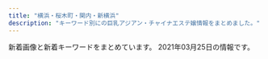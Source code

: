 ```yaml
---
title: "横浜・桜木町・関内・新横浜"
description: "キーワード別にの巨乳アジアン・チャイナエステ嬢情報をまとめました。"
---
```


新着画像と新着キーワードをまとめています。
2021年03月25日の情報です。

<DmmAffiliateIns />
<KeywordTable
  shops={
    [
    {
        "keywords": {
            "90": 1,
            "D": 3,
            "89": 2
        },
        "url": "http://coco5.rankuens.com/",
        "img_links": [
            "http://coco5.rankuens.com/css/nav/nav-004.png",
            "http://coco5.rankuens.com/css/nav/nav-005.png",
            "http://coco5.rankuens.com/css/tel.png",
            "http://coco5.rankuens.com/css/c03.png",
            "http://coco5.rankuens.com/css/nav/nav-002.png",
            "http://coco5.rankuens.com/css/topbottom.png",
            "http://coco5.rankuens.com/css/nav/nav-001.png",
            "http://coco5.rankuens.com/css/nav/nav-006.png",
            "http://coco5.rankuens.com/css/staff/staff01.jpg",
            "http://coco5.rankuens.com/css/staff/staff02.jpg",
            "http://coco5.rankuens.com/css/staff/staff03.jpg",
            "http://coco5.rankuens.com/css/nav/nav-003.png"
        ],
        "station": "JR\u65b0\u6a2a\u6d5c\u99c5\u5317\u53e3",
        "name": "COCO5"
    },
    {
        "url": "http://www.dokidoki.iesjp.com/",
        "keywords": {
            "D": 24,
            "87": 20,
            "86": 4
        },
        "name": "Hi Baby\uff5e\u30cf\u30a4\u30d9\u30a4\u30d3\u30fc",
        "img_links": [
            "http://www.dokidoki.iesjp.com/files/007.jpg",
            "http://www.dokidoki.iesjp.com/photo_news/upimg/68060605c314e584d7_0.jpg",
            "http://www.dokidoki.iesjp.com/files/006.jpg",
            "http://www.dokidoki.iesjp.com/files/001.jpg",
            "http://www.dokidoki.iesjp.com/files/002.jpg",
            "http://www.dokidoki.iesjp.com/files/005.jpg",
            "http://www.dokidoki.iesjp.com/files/003.jpg"
        ],
        "station": "JR\u6771\u795e\u5948\u5ddd\u99c5\u897f\u53e3"
    },
    {
        "img_links": [
            "http://www.aoitori.mesthe.com/files/002-02.jpg",
            "http://www.aoitori.mesthe.com/files/006.jpg",
            "http://www.aoitori.mesthe.com/files/007.jpg",
            "http://www.aoitori.mesthe.com/images/top_sche.png",
            "http://www.aoitori.mesthe.com/files/005.jpg",
            "http://www.aoitori.mesthe.com/images/infor.png",
            "http://www.aoitori.mesthe.com/files/002.jpg",
            "http://www.aoitori.mesthe.com/files/003-02.jpg",
            "http://www.aoitori.mesthe.com/images/girl-z2.jpg",
            "http://www.aoitori.mesthe.com/images/link_line.png",
            "http://www.aoitori.mesthe.com/images/staff_line.png",
            "http://www.aoitori.mesthe.com/files/007-02.jpg",
            "http://www.aoitori.mesthe.com/images/shop/shop04.jpg",
            "http://www.aoitori.mesthe.com/images/shop/shop03.jpg",
            "http://www.aoitori.mesthe.com/images/girl-z1.jpg",
            "http://www.aoitori.mesthe.com/images/top.png",
            "http://www.aoitori.mesthe.com/files/006-02.jpg",
            "http://www.aoitori.mesthe.com/images/mobile.png",
            "http://www.aoitori.mesthe.com/images/tit-infor.png",
            "http://www.aoitori.mesthe.com/files/003.jpg",
            "http://www.aoitori.mesthe.com/files/005-02.jpg",
            "http://www.aoitori.mesthe.com/images/shop/shop02.jpg",
            "http://www.aoitori.mesthe.com/images/bj3.png",
            "http://www.aoitori.mesthe.com/images/shop/shop01.jpg"
        ],
        "keywords": {
            "87": 1,
            "86": 2,
            "88": 2,
            "D": 4
        },
        "station": "JR\u95a2\u5185\u99c5\u5317\u53e3",
        "name": "\u78a7\u3044\u9ce5",
        "url": "http://www.aoitori.mesthe.com/"
    },
    {
        "img_links": [
            "http://yuga.estx.net/staff/4/1.jpg",
            "http://yuga.estx.net/images/main_14.jpg",
            "http://yuga.estx.net/images/main_15.jpg",
            "http://yuga.estx.net/images/main_07.jpg",
            "http://yuga.estx.net/images/noimage.jpg",
            "http://yuga.estx.net/images/main_10.jpg",
            "http://yuga.estx.net/images/staff_12.jpg",
            "http://yuga.estx.net/images/main_19.jpg",
            "http://yuga.estx.net/images/main_09.jpg",
            "http://yuga.estx.net/staff/3/1.jpg",
            "http://yuga.estx.net/images/main_16.jpg",
            "http://yuga.estx.net/images/main_11.jpg",
            "http://yuga.estx.net/staff/1/1.jpg",
            "http://yuga.estx.net/images/main_08.jpg",
            "http://yuga.estx.net/images/main_12.jpg",
            "http://yuga.estx.net/staff/2/1.jpg",
            "http://yuga.estx.net/images/info_12.jpg",
            "http://yuga.estx.net/images/main_03.jpg",
            "http://yuga.estx.net/images/main_06.jpg",
            "http://yuga.estx.net/images/main_05.jpg",
            "http://yuga.estx.net/images/staff_16.jpg",
            "http://yuga.estx.net/images/main_13.jpg"
        ],
        "url": "http://yuga.estx.net/",
        "station": "JR\u4e2d\u5c71\u99c5",
        "name": "\u512a\u96c5\uff5e\u3086\u3046\u304c\uff5e",
        "keywords": {}
    },
    {
        "img_links": [
            "http://latte.iest.xyz/css/staff/staff02.jpg",
            "http://latte.iest.xyz/css/nav/nav-003.png",
            "http://latte.iest.xyz/css/nav/nav-004.png",
            "http://latte.iest.xyz/css/tel01.png",
            "http://latte.iest.xyz/css/nav/nav-005.png",
            "http://latte.iest.xyz/css/staff/staff06.jpg",
            "http://latte.iest.xyz/css/head-change.jpg",
            "http://latte.iest.xyz/css/nav/nav-006.png",
            "http://latte.iest.xyz/css/top03.jpg",
            "http://latte.iest.xyz/css/staff/staff01.jpg",
            "http://latte.iest.xyz/css/nav/nav-002.png",
            "http://latte.iest.xyz/css/osusume01.jpg",
            "http://latte.iest.xyz/css/nav/nav-001.png"
        ],
        "name": "\u68ee\u7f85",
        "keywords": {
            "88": 1,
            "89": 2,
            "D": 3
        },
        "url": "http://latte.iest.xyz/",
        "station": "JR\u95a2\u5185\u99c5\u5357\u53e3"
    },
    {
        "station": "JR\u65b0\u6a2a\u6d5c\u99c5\u5317\u53e3",
        "url": "http://www.rose-color.info/",
        "img_links": [
            "http://www.rose-color.info/public/image/20190509/20190509145318_30201.jpg",
            "http://www.rose-color.info/public/image/20190509/20190509150501_74550.jpg",
            "http://www.rose-color.info/public/image/20201130/20201130144441_16819.jpg",
            "http://www.rose-color.info/img/gback.jpg",
            "http://www.rose-color.info/public/image/20200624/20200624132622_25845.jpg",
            "http://www.rose-color.info/public/image/20190509/20190509150319_28745.jpg",
            "http://www.rose-color.info/public/image/20190509/20190509151712_73273.jpg",
            "http://www.rose-color.info/public/image/20190509/20190509140913_93259.jpg",
            "http://www.rose-color.info/public/image/20190509/20190509140935_98972.jpg",
            "http://www.rose-color.info/public/image/20190509/20190509145858_80062.jpg",
            "http://www.rose-color.info/public/image/20190922/20190922200505_21149.jpeg",
            "http://www.rose-color.info/public/image/20201107/20201107123935_72522.png",
            "http://www.rose-color.info/public/image/20201009/20201009005900_97376.jpg",
            "http://www.rose-color.info/public/image/20210204/20210204004224_97903.png",
            "http://www.rose-color.info/public/image/20190509/20190509140925_63726.jpg",
            "http://www.rose-color.info/img/gtop.jpg",
            "http://www.rose-color.info/img/link2.jpg",
            "http://www.rose-color.info/public/image/20201020/20201020184710_30595.png",
            "http://www.rose-color.info/public/image/20190922/20190922200457_51255.jpeg",
            "http://www.rose-color.info/img/link1.jpg",
            "http://www.rose-color.info/public/image/20190819/20190819122724_17981.png",
            "http://www.rose-color.info/img/koko.png",
            "http://www.rose-color.info/public/image/20210222/20210222102101_83200.png",
            "http://www.rose-color.info/public/image/20190517/20190517212433_70632.jpg",
            "http://www.rose-color.info/public/image/20190509/20190509160519_55359.jpg",
            "http://www.rose-color.info/public/image/20201210/20201210130347_71702.png",
            "http://www.rose-color.info/public/image/20201007/20201007120913_18836.jpg",
            "http://www.rose-color.info/public/image/20190509/20190509145323_81608.jpg",
            "http://www.rose-color.info/public/image/20210224/20210224003309_92092.jpg",
            "http://www.rose-color.info/public/image/20190509/20190509140857_11715.jpg",
            "http://www.rose-color.info/public/image/20201113/20201113005050_58373.png",
            "http://www.rose-color.info/public/image/20190509/20190509145904_79944.jpg",
            "http://www.rose-color.info/public/image/20201014/20201014160847_32283.jpg",
            "http://www.rose-color.info/img/sys.jpg",
            "http://www.rose-color.info/public/image/20190509/20190509151815_26133.jpg",
            "http://www.rose-color.info/public/image/20190517/20190517212453_15511.jpg",
            "http://www.rose-color.info/public/image/20190509/20190509151145_51237.jpg",
            "http://www.rose-color.info/public/image/20200417/20200417025857_20118.png",
            "http://www.rose-color.info/public/image/20190924/20190924151957_88257.jpg",
            "http://www.rose-color.info/public/image/20210126/20210126011220_75981.png",
            "http://www.rose-color.info/public/image/20191025/20191025151602_11534.jpg"
        ],
        "name": "Rose Color\uff5e\u30ed\u30fc\u30ba\u30ab\u30e9\u30fc\uff5e",
        "keywords": {
            "86": 37,
            "C": 60,
            "D": 18,
            "89": 3,
            "85": 15,
            "F": 3,
            "E": 6,
            "87": 32
        }
    },
    {
        "station": "JR\u95a2\u5185\u99c5\u5317\u53e3",
        "img_links": [
            "http://www.sunflower-kannai.com/files/006.jpg",
            "http://www.sunflower-kannai.com/files/022-02.jpg",
            "http://www.sunflower-kannai.com/files/023-02.jpg",
            "http://www.sunflower-kannai.com/images/slider06.jpg",
            "http://www.sunflower-kannai.com/images/sys4.jpg",
            "http://www.sunflower-kannai.com/images/slider01.jpg",
            "http://www.sunflower-kannai.com/files/023.jpg",
            "http://www.sunflower-kannai.com/images/ta.jpg",
            "http://www.sunflower-kannai.com/files/004-02.jpg",
            "http://www.sunflower-kannai.com/images/staff_t.jpg",
            "http://www.sunflower-kannai.com/images/ac1.jpg",
            "http://www.sunflower-kannai.com/files/014-02.jpg",
            "http://www.sunflower-kannai.com/files/026.jpg",
            "http://www.sunflower-kannai.com/files/011-02.jpg",
            "http://www.sunflower-kannai.com/files/004.jpg",
            "http://www.sunflower-kannai.com/files/028.jpg",
            "http://www.sunflower-kannai.com/files/014.jpg",
            "http://www.sunflower-kannai.com/images/sys1.jpg",
            "http://www.sunflower-kannai.com/images/sys3.jpg",
            "http://www.sunflower-kannai.com/images/interior_t.jpg",
            "http://www.sunflower-kannai.com/images/slider05.jpg",
            "http://www.sunflower-kannai.com/images/slider02.jpg",
            "http://www.sunflower-kannai.com/images/slider08.jpg",
            "http://www.sunflower-kannai.com/images/tre.jpg",
            "http://www.sunflower-kannai.com/images/sys2.jpg",
            "http://www.sunflower-kannai.com/images/info.jpg",
            "http://www.sunflower-kannai.com/images/slider09.jpg",
            "http://www.sunflower-kannai.com/files/011.jpg",
            "http://www.sunflower-kannai.com/files/033-02.jpg",
            "http://www.sunflower-kannai.com/images/faq_t.jpg",
            "http://www.sunflower-kannai.com/files/003.jpg",
            "http://www.sunflower-kannai.com/images/news.jpg",
            "http://www.sunflower-kannai.com/files/003-02.jpg",
            "http://www.sunflower-kannai.com/files/033.jpg",
            "http://www.sunflower-kannai.com/images/int1.jpg",
            "http://www.sunflower-kannai.com/files/034-02.jpg",
            "http://www.sunflower-kannai.com/images/slider07.jpg",
            "http://www.sunflower-kannai.com/images/int2.jpg",
            "http://www.sunflower-kannai.com/files/022.jpg",
            "http://www.sunflower-kannai.com/images/int3.jpg",
            "http://www.sunflower-kannai.com/files/013-02.jpg",
            "http://www.sunflower-kannai.com/images/staffback.jpg",
            "http://www.sunflower-kannai.com/files/026-02.jpg",
            "http://www.sunflower-kannai.com/images/faq.jpg",
            "http://www.sunflower-kannai.com/files/020.jpg",
            "http://www.sunflower-kannai.com/files/020-02.jpg",
            "http://www.sunflower-kannai.com/images/head.jpg",
            "http://www.sunflower-kannai.com/images/slider03.jpg",
            "http://www.sunflower-kannai.com/images/slider04.jpg",
            "http://www.sunflower-kannai.com/files/028-02.jpg",
            "http://www.sunflower-kannai.com/files/034.jpg",
            "http://www.sunflower-kannai.com/files/013.jpg",
            "http://www.sunflower-kannai.com/files/006-02.jpg"
        ],
        "keywords": {
            "D": 26,
            "86": 6,
            "87": 20
        },
        "name": "Sunflower\uff5e\u30b5\u30f3\u30d5\u30e9\u30ef\u30fc\uff5e",
        "url": "http://www.sunflower-kannai.com/"
    },
    {
        "url": "http://smile.iest.jp/",
        "name": "\u30b9\u30de\u30a4\u30eb",
        "station": "JR\u95a2\u5185\u99c5\u5317\u53e3",
        "img_links": [
            "http://smile.iest.jp/images/staff/sta_01.jpg",
            "http://smile.iest.jp/images/home/index_04.jpg",
            "http://smile.iest.jp/images/gallery/gallery_top.jpg",
            "http://smile.iest.jp/images/system/syatem_303.jpg",
            "http://smile.iest.jp/images/staff_image/staff_d05.jpg",
            "http://smile.iest.jp/images/home/top_qp.jpg",
            "http://smile.iest.jp/images/gallery/gallery_103.jpg",
            "http://smile.iest.jp/images/staff/sta_023.jpg",
            "http://smile.iest.jp/images/home/index_page_top.jpg",
            "http://smile.iest.jp/images/gallery/gallery_403.jpg",
            "http://smile.iest.jp/images/gallery/gallery_404.jpg",
            "http://smile.iest.jp/images/staff_one/staff_one_01.jpg",
            "http://smile.iest.jp/images/staff_image/staff_d03.jpg",
            "http://smile.iest.jp/images/staff_image/staff_d06.jpg",
            "http://smile.iest.jp/images/home/index_tel.jpg",
            "http://smile.iest.jp/images/staff/sta_0z9.jpg",
            "http://smile.iest.jp/images/staff_one/staff_one_07.png",
            "http://smile.iest.jp/images/staff/sta_03.jpg",
            "http://smile.iest.jp/images/home/QR.png",
            "http://smile.iest.jp/images/top/top_08.png",
            "http://smile.iest.jp/images/system/syatem_302.jpg",
            "http://smile.iest.jp/images/staff/sta_021.jpg",
            "http://smile.iest.jp/images/staff/sta_0z12.jpg",
            "http://smile.iest.jp/images/staff/sta_0z2.jpg",
            "http://smile.iest.jp/images/top/top_04.jpg",
            "http://smile.iest.jp/images/gallery/gallery_01.jpg",
            "http://smile.iest.jp/images/staff_one/staff_one_top.jpg",
            "http://smile.iest.jp/images/system/syatem_301.jpg",
            "http://smile.iest.jp/images/staff_one/staff_one_05.jpg",
            "http://smile.iest.jp/images/top/top_05.jpg",
            "http://smile.iest.jp/images/staff/sta_06.jpg",
            "http://smile.iest.jp/images/home/index_03.jpg",
            "http://smile.iest.jp/images/staff_one/staff_one_03.jpg",
            "http://smile.iest.jp/images/staff_image/staff_d02.jpg",
            "http://smile.iest.jp/images/staff_one/staff_one_04.jpg",
            "http://smile.iest.jp/images/top/top_03.jpg",
            "http://smile.iest.jp/images/gallery/gallery_401.jpg",
            "http://smile.iest.jp/images/gallery/gallery_402.jpg",
            "http://smile.iest.jp/images/staff_image/staff_d04.jpg",
            "http://smile.iest.jp/images/top/top_06.jpg",
            "http://smile.iest.jp/images/staff_image/staff_d01.jpg",
            "http://smile.iest.jp/images/gallery/gallery_101.jpg",
            "http://smile.iest.jp/images/top/top_02.jpg",
            "http://smile.iest.jp/images/staff/sta_0z8.jpg",
            "http://smile.iest.jp/images/staff/sta_0z10.jpg",
            "http://smile.iest.jp/images/home/index_qup.jpg",
            "http://smile.iest.jp/images/gallery/gallery_102.jpg",
            "http://smile.iest.jp/images/staff_one/staff_one_02.jpg",
            "http://smile.iest.jp/images/staff/sta_04.jpg",
            "http://smile.iest.jp/images/staff/staff_top.jpg",
            "http://smile.iest.jp/images/staff_one/staff_one_08.png",
            "http://smile.iest.jp/images/top/top_01.jpg",
            "http://smile.iest.jp/images/gallery/gallery_104.jpg",
            "http://smile.iest.jp/images/staff/sta_010.jpg"
        ],
        "keywords": {}
    },
    {
        "url": "http://relax-massage.pink/",
        "img_links": [
            "http://relax-massage.pink/images/sys02.jpg",
            "http://relax-massage.pink/images/mainvisual_01_s.jpg",
            "http://relax-massage.pink/images/head_interior.jpg",
            "http://relax-massage.pink/images/cg02.jpg",
            "http://relax-massage.pink/images/sns_9_pink.jpg",
            "http://relax-massage.pink/images/mainvisual_01.jpg",
            "http://relax-massage.pink/images/con03.jpg",
            "http://relax-massage.pink/images/cg04.jpg",
            "http://relax-massage.pink/images/cg06.jpg",
            "http://relax-massage.pink/images/req_03.jpg",
            "http://relax-massage.pink/images/sys01.jpg",
            "http://relax-massage.pink/images/sw_tel.png",
            "http://relax-massage.pink/images/cg05.jpg",
            "http://relax-massage.pink/images/sys03.jpg",
            "http://relax-massage.pink/images/con02.jpg",
            "http://relax-massage.pink/images/cg01.jpg",
            "http://relax-massage.pink/images/sw_home.png",
            "http://relax-massage.pink/images/icon_new.png",
            "http://relax-massage.pink/images/trigger.jpg",
            "http://relax-massage.pink/images/con01.jpg",
            "http://relax-massage.pink/images/cg03.jpg",
            "http://relax-massage.pink/images/head_therapist.jpg",
            "http://relax-massage.pink/images/mainvisual_02.jpg"
        ],
        "name": "\u30a2\u30de\u30f3\u30c0",
        "keywords": {},
        "station": "JR\u6771\u795e\u5948\u5ddd\u99c5\u897f\u53e3"
    },
    {
        "keywords": {
            "88": 14,
            "90": 28
        },
        "img_links": [
            "https://kannai-mensesthe.com/room/esthe1.jpg",
            "https://kannai-mensesthe.com/staff/maki-s1.jpg",
            "https://hamamatsucho-esthe.work/icon/google_plus.png",
            "https://kannai-mensesthe.com/room/1-s.jpg",
            "https://kannai-mensesthe.com/room/3-l.jpg",
            "https://kannai-mensesthe.com/images/footer-l.png",
            "https://hamamatsucho-esthe.work/icon/twitter.png",
            "https://kannai-mensesthe.com//images/footer-r.png",
            "https://kannai-mensesthe.com/staff/mika-l1.jpg",
            "https://kannai-mensesthe.com/staff/maki-l1.jpg",
            "https://kannai-mensesthe.com/button/staff.png",
            "https://kannai-mensesthe.com/staff/sora-l1.jpg",
            "https://kannai-mensesthe.com/button/blog.png",
            "https://kannai-mensesthe.com/room/1-l.jpg",
            "https://kannai-mensesthe.com/room/2-l.jpg",
            "https://kannai-mensesthe.com/room/2-s.jpg",
            "https://kannai-mensesthe.com/images/clear.png",
            "https://kannai-mensesthe.com/staff/risa-l1.jpg",
            "https://kannai-mensesthe.com/icon/twitter.png",
            "https://kannai-mensesthe.com/room/esthe3.jpg",
            "https://kannai-mensesthe.com/images/main1.jpg",
            "https://kannai-mensesthe.com/images/flower.png",
            "http://kannai-mensesthe.com/images/flower.png",
            "https://kannai-mensesthe.com/staff/koko-l1.jpg",
            "https://kannai-mensesthe.com/icon/line.png",
            "https://kannai-mensesthe.com/staff/risa-s1.jpg",
            "https://kannai-mensesthe.com/staff/sora-s1.jpg",
            "https://kannai-mensesthe.com/images/main-sp.jpg",
            "https://hamamatsucho-esthe.work/icon/facebook.png",
            "https://kannai-mensesthe.com/icon/facebook.png",
            "https://kannai-mensesthe.com/staff/haru-s1.jpg",
            "https://kannai-mensesthe.com/2019/11/10/1.jpg",
            "https://kannai-mensesthe.com/staff/koko-s1.jpg",
            "https://kannai-mensesthe.com/room/4-s.jpg",
            "https://kannai-mensesthe.com/2019/12/03/risa-s1.jpg",
            "https://kannai-mensesthe.com/room/4-l.jpg",
            "https://kannai-mensesthe.com/staff/mika-s1.jpg",
            "https://kannai-mensesthe.com/button/home.png",
            "https://kannai-mensesthe.com/staff/haru-l1.jpg",
            "https://hamamatsucho-esthe.work/icon/line.png",
            "https://kannai-mensesthe.com/room/3-s.jpg",
            "https://kannai-mensesthe.com/room/esthe2.jpg",
            "https://kannai-mensesthe.com/icon/google_plus.png"
        ],
        "url": "http://kannai-mensesthe.com/",
        "station": "JR\u95a2\u5185\u99c5",
        "name": "Olive"
    },
    {
        "name": "\u30df\u30e5\u30fc\u30ba",
        "img_links": [
            "http://www.muse.mensest.com/images/sp_tit_therapist.png",
            "http://www.muse.mensest.com/files/001.jpg",
            "http://www.muse.mensest.com/files/004.jpg",
            "http://www.muse.mensest.com/images/tit_new.png",
            "http://www.muse.mensest.com/images/img_tel.png",
            "http://www.muse.mensest.com/images/sp_tit_new.png",
            "http://www.muse.mensest.com/images/tit_therapist.png",
            "http://www.muse.mensest.com/files/005.jpg",
            "http://www.muse.mensest.com/images/top.jpg",
            "http://www.muse.mensest.com/images/sp_top.jpg",
            "http://www.muse.mensest.com/images/maining.jpg",
            "http://www.muse.mensest.com/files/002.jpg",
            "http://www.muse.mensest.com/files/003.jpg"
        ],
        "station": "JR\u6771\u795e\u5948\u5ddd\u99c5\u897f\u53e3",
        "url": "http://www.muse.mensest.com/",
        "keywords": {
            "D": 18,
            "86": 12,
            "87": 18,
            "C": 12
        }
    },
    {
        "url": "http://shirushi.me-es.com/",
        "img_links": [
            "http://shirushi.me-es.com/s/uploads/01.jpg",
            "http://shirushi.me-es.com/girl/pick_01.jpg",
            "http://shirushi.me-es.com/s/images/pc.png",
            "http://shirushi.me-es.com/images/sub_16.jpg",
            "http://shirushi.me-es.com/images/index_15.jpg",
            "http://shirushi.me-es.com/s/images/iphone.png",
            "http://shirushi.me-es.com/images/02.jpg",
            "http://shirushi.me-es.com/s/images/slider/2.jpg",
            "http://shirushi.me-es.com/s/images/service_01.png",
            "http://shirushi.me-es.com/images/index_07.jpg",
            "http://shirushi.me-es.com/s/uploads/05.jpg",
            "http://shirushi.me-es.com/s/image/nav_hotel.png",
            "http://shirushi.me-es.com/s/images/slider/next.png",
            "http://shirushi.me-es.com/s/uploads/03.jpg",
            "http://shirushi.me-es.com/s/images/slider/1.jpg",
            "http://shirushi.me-es.com/images/rec.jpg",
            "http://shirushi.me-es.com/girl/00.jpg",
            "http://shirushi.me-es.com/s/images/t4.jpg",
            "http://shirushi.me-es.com/girl/01.jpg",
            "http://shirushi.me-es.com/girl/03.jpg",
            "http://shirushi.me-es.com/images/index_17.jpg",
            "http://shirushi.me-es.com/s/images/slider/prev.png",
            "http://shirushi.me-es.com/s/images/service_07.png",
            "http://shirushi.me-es.com/images/01.jpg",
            "http://shirushi.me-es.com/images/index_23.jpg",
            "http://shirushi.me-es.com/images/index_13.jpg",
            "http://shirushi.me-es.com/images/index_09.jpg",
            "http://shirushi.me-es.com/images/index_01.jpg",
            "http://shirushi.me-es.com/images/index_02.jpg",
            "http://shirushi.me-es.com/s/images/t2.jpg",
            "http://shirushi.me-es.com/images/index_12.jpg",
            "http://shirushi.me-es.com/images/info.jpg",
            "http://shirushi.me-es.com/images/index_05.jpg",
            "http://shirushi.me-es.com/images/sub_21.jpg",
            "http://shirushi.me-es.com/images/index_11.jpg",
            "http://shirushi.me-es.com/s/images/t3.jpg",
            "http://shirushi.me-es.com/images/index_22.jpg",
            "http://shirushi.me-es.com/s/image/nav_top.png",
            "http://shirushi.me-es.com/images/index_16.jpg",
            "http://shirushi.me-es.com/images/sub_19.jpg",
            "http://shirushi.me-es.com/s/images/top_2.jpg",
            "http://shirushi.me-es.com/images/index_10.jpg",
            "http://shirushi.me-es.com/images/index_08.jpg",
            "http://shirushi.me-es.com/images/index_18.jpg",
            "http://shirushi.me-es.com/images/index_06.jpg",
            "http://shirushi.me-es.com/images/tupian.jpg",
            "http://shirushi.me-es.com/s/image/nav_manga.png",
            "http://shirushi.me-es.com/s/image/nav_sys.png",
            "http://shirushi.me-es.com/images/index_20.jpg",
            "http://shirushi.me-es.com/images/index_21.jpg",
            "http://shirushi.me-es.com/s/images/slider/3.jpg",
            "http://shirushi.me-es.com/images/index_04.jpg",
            "http://shirushi.me-es.com/s/images/tel.png",
            "http://shirushi.me-es.com/images/sub_13.jpg",
            "http://shirushi.me-es.com/s/image/nav_topics.png",
            "http://shirushi.me-es.com/s/images/service_03.png",
            "http://shirushi.me-es.com/s/uploads/02.jpg",
            "http://shirushi.me-es.com/s/images/okubokomachi.jpg",
            "http://shirushi.me-es.com/girl/02.jpg",
            "http://shirushi.me-es.com/s/image/nav_cast.png",
            "http://shirushi.me-es.com/s/uploads/04.jpg",
            "http://shirushi.me-es.com/s/images/t1.jpg"
        ],
        "keywords": {
            "89": 2,
            "D": 18,
            "86": 8,
            "85": 8
        },
        "station": "\u4f0a\u52e2\u4f50\u6728\u9577\u8005\u753a\u99c5",
        "name": "\u3057\u308b\u3057"
    },
    {
        "img_links": [
            "http://r-relax.info/images/index_13.jpg",
            "http://r-relax.info/images/index_06.jpg",
            "http://r-relax.info/images/index_03.jpg",
            "http://r-relax.info/images/index_05.jpg",
            "http://r-relax.info/girl/03a.jpg",
            "http://r-relax.info/images/r03.jpg",
            "http://r-relax.info/girl/00.jpg",
            "http://r-relax.info/girl/01.jpg",
            "http://r-relax.info/girl/02.jpg",
            "http://r-relax.info/images/info.jpg",
            "http://r-relax.info/girl/05.jpg",
            "http://r-relax.info/girl/09.jpg",
            "http://r-relax.info/images/rec.jpg",
            "http://r-relax.info/images/index_04.jpg",
            "http://r-relax.info/images/index_12.jpg",
            "http://r-relax.info/girl/01a.jpg",
            "http://r-relax.info/images/sys_09.jpg",
            "http://r-relax.info/girl/02a.jpg",
            "http://r-relax.info/images/r05.jpg",
            "http://r-relax.info/images/index_18.jpg",
            "http://r-relax.info/images/r01.jpg",
            "http://r-relax.info/images/index_02.jpg",
            "http://r-relax.info/images/r02.jpg",
            "http://r-relax.info/images/index_07.jpg",
            "http://r-relax.info/images/rec_09.jpg",
            "http://r-relax.info/images/r04.jpg",
            "http://r-relax.info/girl/03.jpg",
            "http://r-relax.info/images/index_17.jpg",
            "http://r-relax.info/images/r06.jpg",
            "http://r-relax.info/images/sub_12.jpg",
            "http://r-relax.info/images/info_09.jpg",
            "http://r-relax.info/girl/04.jpg",
            "http://r-relax.info/girl/04a.jpg",
            "http://r-relax.info/girl/05a.jpg",
            "http://r-relax.info/images/index_01.jpg",
            "http://r-relax.info/images/staff_09.jpg"
        ],
        "station": "JR\u65b0\u6a2a\u6d5c\u99c5",
        "url": "http://r-relax.info/",
        "name": "\u30de\u30a4\u30de\u30ea\u30e4",
        "keywords": {}
    },
    {
        "name": "RelaCute \u30ea\u30e9\u30ad\u30e5\u30fc\u30c8",
        "station": "JR\u4e2d\u5c71\u99c5\u5317\u53e3",
        "url": "http://relacute.ies.bz/",
        "keywords": {
            "82": 1,
            "87": 1,
            "85": 3,
            "86": 2,
            "E": 1,
            "C": 1,
            "D": 5
        },
        "img_links": [
            "http://relacute.ies.bz/images/s_news.jpg",
            "http://relacute.ies.bz/images/top.jpg",
            "http://relacute.ies.bz/images/room1.jpg",
            "http://relacute.ies.bz/photos/sites/29/2020/06/2020061906073550.jpg",
            "http://kakure-yu.a2.webnavi.work/upload/sites/29/2021/03/2021032404035953.jpg",
            "http://relacute.ies.bz/images/mobile.jpg",
            "http://relacute.ies.bz/images/s_staff.jpg",
            "http://relacute.ies.bz/photos/sites/29/2021/03/2021030402170757.jpg",
            "http://relacute.ies.bz/photos/sites/29/2020/11/2020112204235072.jpg",
            "http://relacute.ies.bz/photos/sites/29/2021/03/202103100138267.jpg",
            "http://relacute.ies.bz/photos/sites/29/2020/10/2020101804232462.jpg",
            "http://relacute.ies.bz/photos/sites/29/2021/01/202101180426140.jpg",
            "http://relacute.ies.bz/images/room4.jpg",
            "http://relacute.ies.bz/photos/sites/29/2021/03/2021032404035953.jpg",
            "http://relacute.ies.bz/images/room3.jpg",
            "http://relacute.ies.bz/images/room2.jpg"
        ]
    },
    {
        "url": "http://www.ipuyvyta.xyz/",
        "keywords": {
            "85": 1,
            "D": 2,
            "82": 8,
            "C": 8,
            "86": 1
        },
        "station": "JR\u6771\u795e\u5948\u5ddd\u99c5\u897f\u53e3",
        "img_links": [
            "http://www.ipuyvyta.xyz/uploads/200103/1-2001031G131213.jpg",
            "http://www.ipuyvyta.xyz/uploads/200324/1-200324153552608.jpg",
            "http://www.ipuyvyta.xyz/picture/s_news.png",
            "http://www.ipuyvyta.xyz/picture/room4.jpg",
            "http://www.ipuyvyta.xyz/uploads/200324/1-20032415352ab.jpg",
            "http://www.ipuyvyta.xyz/uploads/201113/1-2011131412332R.jpg",
            "http://www.ipuyvyta.xyz/uploads/210324/1-210324143049264.jpg",
            "http://www.ipuyvyta.xyz/uploads/210324/1-21032414233OK.jpg",
            "http://www.ipuyvyta.xyz/picture/room1.jpg",
            "http://www.ipuyvyta.xyz/uploads/201113/1-2011131413242P.jpg",
            "http://www.ipuyvyta.xyz/uploads/210128/1-21012Q3504A53.jpg",
            "http://www.ipuyvyta.xyz/uploads/200103/1-2001031G10c34.jpg",
            "http://www.ipuyvyta.xyz/picture/s3.jpg",
            "http://www.ipuyvyta.xyz/uploads/190806/1-1ZP61F113Z0.jpg",
            "http://www.ipuyvyta.xyz/picture/room3.jpg",
            "http://www.ipuyvyta.xyz/uploads/201016/1-201016155320S7.jpg",
            "http://www.ipuyvyta.xyz/uploads/200527/1-20052G30953430.jpg",
            "http://www.ipuyvyta.xyz/picture/s1.jpg",
            "http://www.ipuyvyta.xyz/picture/room2.jpg",
            "http://www.ipuyvyta.xyz/picture/s_staff.jpg",
            "http://www.ipuyvyta.xyz/picture/mobile.jpg",
            "http://www.ipuyvyta.xyz/uploads/210128/1-21012Q351103P.jpg",
            "http://www.ipuyvyta.xyz/uploads/201117/1-20111G24541418.jpg",
            "http://www.ipuyvyta.xyz/uploads/200527/1-20052G310025O.jpg",
            "http://www.ipuyvyta.xyz/uploads/190705/1-1ZF5141109322.jpg",
            "http://www.ipuyvyta.xyz/picture/s_pick.png",
            "http://www.ipuyvyta.xyz/uploads/210324/1-21032414232L38.jpg",
            "http://www.ipuyvyta.xyz/uploads/200103/1-2001031G043127.jpg",
            "http://www.ipuyvyta.xyz/picture/top.png",
            "http://www.ipuyvyta.xyz/uploads/201117/1-20111G24513940.jpg",
            "http://www.ipuyvyta.xyz/uploads/201016/1-201016155304955.jpg",
            "http://www.ipuyvyta.xyz/picture/relax.jpg"
        ],
        "name": "\u7652\u3057\u306e\u697d\u5712"
    },
    {
        "img_links": [],
        "keywords": {},
        "name": "\u6765\u5922\uff5e\u30e9\u30a4\u30e0\uff5e",
        "url": "http://raimu.ests.jp/",
        "station": "JR\u6771\u795e\u5948\u5ddd\u99c5\u897f\u53e3"
    },
    {
        "keywords": {},
        "name": "IRIS",
        "img_links": [
            "http://xn--cckubj6bwie8h7e.net/images/r3.jpg",
            "http://xn--cckubj6bwie8h7e.net/images/r2.jpg",
            "http://xn--cckubj6bwie8h7e.net/images/esthe6.jpg",
            "http://xn--cckubj6bwie8h7e.net/images/line.png",
            "http://xn--cckubj6bwie8h7e.net/images/main-sp.jpg",
            "http://xn--cckubj6bwie8h7e.net/images/cg02.jpg",
            "http://xn--cckubj6bwie8h7e.net/images/link.png",
            "http://xn--cckubj6bwie8h7e.net/images/esthe7.jpg",
            "http://xn--cckubj6bwie8h7e.net/images/facebook.png",
            "http://xn--cckubj6bwie8h7e.net/images/r4.jpg",
            "http://xn--cckubj6bwie8h7e.net/images/staff.png",
            "http://xn--cckubj6bwie8h7e.net/images/cg05.jpg",
            "http://xn--cckubj6bwie8h7e.net/images/home.png",
            "http://xn--cckubj6bwie8h7e.net/link/menlog.jpg",
            "http://xn--cckubj6bwie8h7e.net/images/cg03.jpg",
            "http://xn--cckubj6bwie8h7e.net/images/r1.jpg",
            "http://xn--cckubj6bwie8h7e.net/images/twitter.png",
            "http://xn--cckubj6bwie8h7e.net/images/flower.png",
            "http://xn--cckubj6bwie8h7e.net/images/esthe2.jpg",
            "http://xn--cckubj6bwie8h7e.net/images/esthe3.jpg",
            "http://xn--cckubj6bwie8h7e.net/images/footer-l.png",
            "http://xn--cckubj6bwie8h7e.net/images/header3.png",
            "http://xn--cckubj6bwie8h7e.net/images/footer-r.png",
            "http://xn--cckubj6bwie8h7e.net/images/cg01.jpg",
            "http://xn--cckubj6bwie8h7e.net/images/main1.jpg",
            "http://xn--cckubj6bwie8h7e.net/images/google_plus.png",
            "http://xn--cckubj6bwie8h7e.net/images/clear.png",
            "http://xn--cckubj6bwie8h7e.net/images/cg04.jpg",
            "http://xn--cckubj6bwie8h7e.net/images/esthe1.jpg",
            "http://xn--cckubj6bwie8h7e.net/images/esthe4.jpg"
        ],
        "url": "http://xn--cckubj6bwie8h7e.net/",
        "station": "JR\u65b0\u6a2a\u6d5c\u99c58\u756a\u51fa\u53e3"
    },
    {
        "station": "\u53cd\u753a\u99c5",
        "img_links": [
            "http://www.yoshindo.es-relax.info/images/yuna1.jpg",
            "http://www.yoshindo.es-relax.info/images/arisu1.jpg",
            "http://www.yoshindo.es-relax.info/images/info1.jpg",
            "http://www.yoshindo.es-relax.info/images/info2.jpg",
            "http://www.yoshindo.es-relax.info/images/youko1.jpg",
            "http://www.yoshindo.es-relax.info/images/topnews.png",
            "http://www.yoshindo.es-relax.info/images/topinfo.png",
            "http://www.yoshindo.es-relax.info/images/sayuri1.jpg",
            "http://www.yoshindo.es-relax.info/images/top-kpbar.png",
            "http://www.yoshindo.es-relax.info/images/yuki1.jpg",
            "http://www.yoshindo.es-relax.info/images/info5.jpg",
            "http://www.yoshindo.es-relax.info/images/yui1.jpg",
            "http://www.yoshindo.es-relax.info/images/info3.jpg",
            "http://www.yoshindo.es-relax.info/images/info6.jpg",
            "http://www.yoshindo.es-relax.info/images/sidebar-credit.png",
            "http://www.yoshindo.es-relax.info/images/info4.jpg",
            "http://www.yoshindo.es-relax.info/images/topbar.png"
        ],
        "url": "http://www.yoshindo.es-relax.info/",
        "keywords": {},
        "name": "\u990a\u5fc3\u5802"
    },
    {
        "station": "JR\u95a2\u5185\u99c5\u5317\u53e3",
        "url": "https://dear.xyz.mn/",
        "name": "Dear",
        "keywords": {
            "86": 42,
            "87": 12,
            "85": 6,
            "C": 34,
            "D": 42
        },
        "img_links": [
            "https://dear.xyz.mn/photos/sites/33/2020/11/2020110413285923.jpeg",
            "https://dear.xyz.mn/photos/sites/33/2021/01/2021011914494134.jpeg",
            "https://dear.xyz.mn/images/sp_top.jpg",
            "https://dear.xyz.mn/photos/sites/33/2021/02/2021022716421267.jpeg",
            "https://dear.xyz.mn/photos/sites/33/2020/12/2020122322560396.jpeg",
            "https://dear.xyz.mn/photos/sites/33/2020/12/2020120212565938.jpeg",
            "https://dear.xyz.mn/photos/sites/33/2020/11/2020111223021793.jpeg",
            "https://dear.xyz.mn/photos/sites/33/2021/01/2021011021134018.jpeg",
            "https://dear.xyz.mn/photos/sites/33/2020/12/2020122818210498.jpeg",
            "https://dear.xyz.mn/images/ac01.jpg",
            "https://dear.xyz.mn/images/ac02.jpg",
            "https://dear.xyz.mn/images/ac04.jpg",
            "https://dear.xyz.mn/photos/sites/33/2021/01/2021010915471930.jpeg",
            "https://dear.xyz.mn/images/ac05.jpg",
            "https://dear.xyz.mn/images/top.png",
            "https://dear.xyz.mn/photos/sites/33/2021/02/2021022614331675.jpeg"
        ]
    },
    {
        "url": "http://www.rakuraku-venus.xyz/",
        "station": "JR\u6771\u795e\u5948\u5ddd\u99c5",
        "img_links": [
            "http://www.rakuraku-venus.xyz/images/index-f.jpg",
            "http://www.rakuraku-venus.xyz/images/index-kai_07.jpg",
            "http://www.rakuraku-venus.xyz/images/nav/lanmu-staff.jpg",
            "http://www.rakuraku-venus.xyz/images/index-kai_16.jpg",
            "http://www.rakuraku-venus.xyz/images/index-kai_03.jpg",
            "http://www.rakuraku-venus.xyz/images/light_img.jpg",
            "http://www.rakuraku-venus.xyz/images/staff/10/1.jpg",
            "http://www.rakuraku-venus.xyz/psd/off.jpg",
            "http://www.rakuraku-venus.xyz/images/lan-t/images/lan-t_01.jpg",
            "http://www.rakuraku-venus.xyz/images/index-kai_13.jpg",
            "http://www.rakuraku-venus.xyz/images/index-kai_05.jpg",
            "http://www.rakuraku-venus.xyz/images/index-kai_08.jpg",
            "http://www.rakuraku-venus.xyz/images/shop/h3.jpg",
            "http://www.rakuraku-venus.xyz/images/staff/10/ai2.jpg",
            "http://www.rakuraku-venus.xyz/images/shop/h2.jpg",
            "http://www.rakuraku-venus.xyz/images/staff/11/minami2.jpg",
            "http://www.rakuraku-venus.xyz/images/index-kai_13a.jpg",
            "http://www.rakuraku-venus.xyz/images/shop/r1.jpg",
            "http://www.rakuraku-venus.xyz/images/nav/lanmu-acc.jpg",
            "http://www.rakuraku-venus.xyz/images/shop/h4.jpg",
            "http://www.rakuraku-venus.xyz/images/nav/lanmu-job.jpg",
            "http://www.rakuraku-venus.xyz/images/nav/lanmu-sys.jpg",
            "http://www.rakuraku-venus.xyz/images/staff/11/koko.jpg"
        ],
        "name": "\u697d\u3005\u30f4\u30a3\u30fc\u30ca\u30b9",
        "keywords": {}
    },
    {
        "img_links": [
            "http://massage-esthe.blue/img/a1.jpg",
            "http://massage-esthe.blue/img/bb.png",
            "http://massage-esthe.blue/img/sta3.jpg",
            "http://massage-esthe.blue/img/st9.jpg",
            "http://massage-esthe.blue/img/st10.jpg",
            "http://massage-esthe.blue/img/st3.jpg",
            "http://massage-esthe.blue/img/r4.jpg",
            "http://massage-esthe.blue/img/st1.jpg",
            "http://massage-esthe.blue/img/syst.jpg",
            "http://massage-esthe.blue/img/sta2.jpg",
            "http://massage-esthe.blue/img/st5.jpg",
            "http://massage-esthe.blue/img/a4.jpg",
            "http://massage-esthe.blue/img/sta5.jpg",
            "http://massage-esthe.blue/img/lint.jpg",
            "http://massage-esthe.blue/img/sta1.jpg",
            "http://massage-esthe.blue/img/st2.jpg",
            "http://massage-esthe.blue/img/sta8.jpg",
            "http://massage-esthe.blue/img/a3.jpg",
            "http://massage-esthe.blue/img/st11.jpg",
            "http://massage-esthe.blue/img/st6.jpg",
            "http://massage-esthe.blue/img/acct.jpg",
            "http://massage-esthe.blue/img/stal.png",
            "http://massage-esthe.blue/img/r2.jpg",
            "http://massage-esthe.blue/img/sta6.jpg",
            "http://massage-esthe.blue/img/no.png",
            "http://massage-esthe.blue/img/stat.jpg",
            "http://massage-esthe.blue/img/rect.jpg",
            "http://massage-esthe.blue/img/a5.jpg",
            "http://massage-esthe.blue/img/sta10.jpg",
            "http://massage-esthe.blue/img/sta12.jpg",
            "http://massage-esthe.blue/img/fla.jpg",
            "http://massage-esthe.blue/img/a6.jpg",
            "http://massage-esthe.blue/img/r3.jpg",
            "http://massage-esthe.blue/img/top.jpg",
            "http://massage-esthe.blue/img/a2.jpg",
            "http://massage-esthe.blue/img/root.jpg",
            "http://massage-esthe.blue/img/st12.jpg",
            "http://massage-esthe.blue/img/st8.jpg",
            "http://massage-esthe.blue/img/r1.jpg"
        ],
        "keywords": {
            "D": 10
        },
        "station": "\u30bb\u30f3\u30bf\u30fc\u5317\u99c5",
        "url": "http://massage-esthe.blue/",
        "name": "37\u2103"
    },
    {
        "img_links": [
            "http://www.est-baby.work/images/int2.jpg",
            "http://www.est-baby.work/images/8.jpg",
            "http://www.est-baby.work/images/head.jpg",
            "http://www.est-baby.work/images/interior_t.jpg",
            "http://www.est-baby.work/images/koko_200x40.png",
            "http://www.est-baby.work/img/nana1.png",
            "http://www.est-baby.work/images/sisu.jpg",
            "http://www.est-baby.work/img/yuki2.png",
            "http://www.est-baby.work/img/koko1.png",
            "http://www.est-baby.work/images/news.jpg",
            "http://www.est-baby.work/images/staff_t.jpg",
            "http://www.est-baby.work/images/menu/top.png",
            "http://www.est-baby.work/images/7.jpg",
            "http://www.est-baby.work/images/sys1.jpg",
            "http://www.est-baby.work/img/yuki1.png",
            "http://www.est-baby.work/images/sys3.jpg",
            "http://www.est-baby.work/images/6.jpg",
            "http://www.est-baby.work/images/int1.jpg",
            "http://www.est-baby.work/img/kaori1.png",
            "http://www.est-baby.work/staff/kaori.jpg",
            "http://www.est-baby.work/images/tr.jpg",
            "http://www.est-baby.work/images/tgirl.jpg",
            "http://www.est-baby.work/staff/yuki.jpg",
            "http://www.est-baby.work/staff/sizuka.jpg",
            "http://www.est-baby.work/images/3.jpg",
            "http://www.est-baby.work/images/menu/interior.png",
            "http://www.est-baby.work/staff/koko.jpg",
            "http://www.est-baby.work/staff/nana.jpg",
            "http://www.est-baby.work/images/sys2.jpg",
            "http://www.est-baby.work/img/sizuka1.png",
            "http://www.est-baby.work/images/menu/staff.png",
            "http://www.est-baby.work/images/1.jpg",
            "http://www.est-baby.work/images/sys4.jpg"
        ],
        "station": "\u65e5\u30ce\u51fa\u753a\u99c5",
        "name": "\u7652\uff5e\u3044\u3084\u3057\uff5e",
        "keywords": {},
        "url": "http://www.est-baby.work/"
    },
    {
        "keywords": {
            "E": 1,
            "87": 2,
            "88": 1,
            "C": 2,
            "D": 2,
            "86": 2
        },
        "name": "Rose Girl -\u30ed\u30fc\u30ba\u30ac\u30fc\u30eb-",
        "station": "JR\u6771\u795e\u5948\u5ddd\u99c5\u897f\u53e3",
        "img_links": [
            "http://www.rosegirl.mesthe.com/images/top_osusume.jpg",
            "http://www.rosegirl.mesthe.com/images/room/photo01.jpg",
            "http://www.rosegirl.mesthe.com/images/staff-top_end.jpg",
            "http://www.rosegirl.mesthe.com/files/003.jpg",
            "http://www.rosegirl.mesthe.com/images/staff_mitashi.jpg",
            "http://www.rosegirl.mesthe.com/images/mobile.jpg",
            "http://www.rosegirl.mesthe.com/files/001.jpg",
            "http://www.rosegirl.mesthe.com/files/001-02.jpg",
            "http://www.rosegirl.mesthe.com/files/002.jpg",
            "http://www.rosegirl.mesthe.com/images/staff-bg_end.jpg",
            "http://www.rosegirl.mesthe.com/images/room/photo04.jpg",
            "http://www.rosegirl.mesthe.com/files/004.jpg",
            "http://www.rosegirl.mesthe.com/files/003-02.jpg",
            "http://www.rosegirl.mesthe.com/images/mainimg.jpg",
            "http://www.rosegirl.mesthe.com/images/room/photo03.jpg",
            "http://www.rosegirl.mesthe.com/images/room/photo02.jpg",
            "http://www.rosegirl.mesthe.com/images/info.png",
            "http://www.rosegirl.mesthe.com/files/002-02.jpg",
            "http://www.rosegirl.mesthe.com/files/004-02.jpg",
            "http://www.rosegirl.mesthe.com/files/005-02.jpg",
            "http://www.rosegirl.mesthe.com/files/005.jpg"
        ],
        "url": "http://www.rosegirl.mesthe.com/"
    },
    {
        "keywords": {
            "D": 18,
            "86": 12,
            "85": 6
        },
        "url": "https://ruby.jpn.mn/",
        "name": "\u71e6\u71e6",
        "img_links": [
            "https://ruby.jpn.mn/photos/sites/26/2021/03/2021031706475468.jpg",
            "https://ruby.jpn.mn/images/room3.jpg",
            "https://ruby.jpn.mn/images/sp_top.jpg",
            "https://ruby.jpn.mn/images/room1.jpg",
            "https://ruby.jpn.mn/images/tit_therapist.png",
            "https://ruby.jpn.mn/images/sp_tit_staff02.png",
            "https://ruby.jpn.mn/photos/sites/26/2021/02/2021022707202972.jpg",
            "https://ruby.jpn.mn/images/tit_staff02.png",
            "https://ruby.jpn.mn/images/room4.jpg",
            "https://ruby.jpn.mn/photos/sites/26/2021/02/202102270551056.jpg",
            "https://ruby.jpn.mn/images/sp_tit_new.png",
            "https://ruby.jpn.mn/images/top.jpg",
            "https://ruby.jpn.mn/images/img_tel.png",
            "https://ruby.jpn.mn/images/room2.jpg",
            "https://ruby.jpn.mn/images/tit_new.png",
            "https://ruby.jpn.mn/images/sp_tit_therapist.png",
            "https://ruby.jpn.mn/images/maining.jpg",
            "https://ruby.jpn.mn/images/sp_tit_staff01.png",
            "https://ruby.jpn.mn/images/tit_staff01.png"
        ],
        "station": "JR\u6771\u795e\u5948\u5ddd\u99c5\u897f\u53e3"
    },
    {
        "station": "JR\u95a2\u5185\u99c5\u5357\u53e3",
        "url": "http://www.gakuen.relaxjp.info/",
        "name": "\u7f8e\u5c11\u5973\u5b66\u5712",
        "keywords": {
            "D": 28,
            "82": 4,
            "C": 4,
            "E": 4,
            "87": 32
        },
        "img_links": [
            "http://www.gakuen.relaxjp.info/files/001.jpg",
            "http://www.gakuen.relaxjp.info/files/006-03.jpg",
            "http://www.gakuen.relaxjp.info/files/003-02.jpg",
            "http://www.gakuen.relaxjp.info/files/002-03.jpg",
            "http://www.gakuen.relaxjp.info/files/004.jpg",
            "http://www.gakuen.relaxjp.info/files/009-02.jpg",
            "http://www.gakuen.relaxjp.info/img/top_slider02.jpg",
            "http://www.gakuen.relaxjp.info/files/005-03.jpg",
            "http://www.gakuen.relaxjp.info/files/008-02.jpg",
            "http://www.gakuen.relaxjp.info/files/003.jpg",
            "http://www.gakuen.relaxjp.info/files/006.jpg",
            "http://www.gakuen.relaxjp.info/files/007-02.jpg",
            "http://www.gakuen.relaxjp.info/files/009.jpg",
            "http://www.gakuen.relaxjp.info/img/top_slider01.jpg",
            "http://www.gakuen.relaxjp.info/files/008-03.jpg",
            "http://www.gakuen.relaxjp.info/files/001-02.jpg",
            "http://www.gakuen.relaxjp.info/files/005-02.jpg",
            "http://www.gakuen.relaxjp.info/files/001-03.jpg",
            "http://www.gakuen.relaxjp.info/files/003-03.jpg",
            "http://www.gakuen.relaxjp.info/files/009-03.jpg",
            "http://www.gakuen.relaxjp.info/files/006-02.jpg",
            "http://www.gakuen.relaxjp.info/files/002.jpg",
            "http://www.gakuen.relaxjp.info/files/007.jpg",
            "http://www.gakuen.relaxjp.info/files/002-02.jpg",
            "http://www.gakuen.relaxjp.info/files/004-02.jpg",
            "http://www.gakuen.relaxjp.info/files/007-03.jpg",
            "http://www.gakuen.relaxjp.info/files/005.jpg",
            "http://www.gakuen.relaxjp.info/files/004-03.jpg",
            "http://www.gakuen.relaxjp.info/files/008.jpg"
        ]
    },
    {
        "station": "JR\u95a2\u5185\u99c5\u5357\u53e3",
        "url": "http://diamond.esute.tokyo/",
        "keywords": {},
        "name": "\u30c0\u30a4\u30e4",
        "img_links": [
            "http://diamond.esute.tokyo/images/b-tel.png",
            "http://diamond.esute.tokyo/images/c-staff.png",
            "http://diamond.esute.tokyo/images/footer.png",
            "http://diamond.esute.tokyo/images/c-interior.png",
            "http://diamond.esute.tokyo/staff/s-yumi.jpg",
            "http://diamond.esute.tokyo/images/bill.jpg",
            "http://diamond.esute.tokyo/images/bar-interior.png",
            "http://diamond.esute.tokyo/staff/s-mari.jpg",
            "http://diamond.esute.tokyo/images/pic2.jpg",
            "http://diamond.esute.tokyo/images/c-top.png",
            "http://diamond.esute.tokyo/images/pic-akasuri.png",
            "http://diamond.esute.tokyo/images/pic1.jpg",
            "http://diamond.esute.tokyo/images/bar-pickup.png",
            "http://diamond.esute.tokyo/staff/s-ai.jpg",
            "http://diamond.esute.tokyo/images/bar-staff.png",
            "http://diamond.esute.tokyo/images/bar-cam.png"
        ]
    },
    {
        "img_links": [
            "http://www.awaspa-est.net/images/miki.jpg",
            "http://www.awaspa-est.net/images/riri.jpg",
            "http://www.awaspa-est.net/images/left1.png",
            "http://www.awaspa-est.net/images/staff6.jpg",
            "http://www.awaspa-est.net/images/aki.jpg",
            "http://www.awaspa-est.net/images/sizuka.jpg",
            "http://www.awaspa-est.net/images/aya.jpg",
            "http://www.awaspa-est.net/images/girl.jpg"
        ],
        "keywords": {
            "86": 3,
            "85": 2
        },
        "url": "http://www.awaspa-est.net/",
        "name": "\u60a0\u697d",
        "station": "JR\u65b0\u6a2a\u6d5c\u99c5\u5317\u53e3"
    },
    {
        "keywords": {
            "87": 54,
            "D": 54,
            "\u30bb\u30af\u30b7\u30fc": 1
        },
        "name": "\u3059\u3054\u3044\u7652\u3057",
        "url": "http://www.sugoi.mensest.com/",
        "img_links": [
            "http://www.sugoi.mensest.com/files/012.jpg",
            "http://www.sugoi.mensest.com/images/sp_top.jpg",
            "http://www.sugoi.mensest.com/photo_news/upimg/9319560432ee0b7d64_0.jpg",
            "http://www.sugoi.mensest.com/files/014.jpg",
            "http://www.sugoi.mensest.com/files/007-02.jpg",
            "http://www.sugoi.mensest.com/photo_news/upimg/140376020e61bbf2e0_0.jpg",
            "http://www.sugoi.mensest.com/files/009.jpg",
            "http://www.sugoi.mensest.com/files/010-02.jpg",
            "http://www.sugoi.mensest.com/files/016.jpg",
            "http://www.sugoi.mensest.com/files/006-03.jpg",
            "http://www.sugoi.mensest.com/images/img_tel.png",
            "http://www.sugoi.mensest.com/files/011.jpg",
            "http://www.sugoi.mensest.com/files/010-03.jpg",
            "http://www.sugoi.mensest.com/photo_news/upimg/2771460542df7008be_0.jpg",
            "http://www.sugoi.mensest.com/files/012-02.jpg",
            "http://www.sugoi.mensest.com/photo_news/upimg/732276045ad564be0e_0.jpg",
            "http://www.sugoi.mensest.com/files/007-03.jpg",
            "http://www.sugoi.mensest.com/files/016-02.jpg",
            "http://www.sugoi.mensest.com/files/009-03.jpg",
            "http://www.sugoi.mensest.com/images/tit_new.png",
            "http://www.sugoi.mensest.com/files/011-03.jpg",
            "http://www.sugoi.mensest.com/files/009-02.jpg",
            "http://www.sugoi.mensest.com/images/tit_therapist.png",
            "http://www.sugoi.mensest.com/files/014-03.jpg",
            "http://www.sugoi.mensest.com/files/015-02.jpg",
            "http://www.sugoi.mensest.com/files/015-03.jpg",
            "http://www.sugoi.mensest.com/images/top.jpg",
            "http://www.sugoi.mensest.com/files/014-02.jpg",
            "http://www.sugoi.mensest.com/files/006-02.jpg",
            "http://www.sugoi.mensest.com/files/006.jpg",
            "http://www.sugoi.mensest.com/images/maining.jpg",
            "http://www.sugoi.mensest.com/files/015.jpg",
            "http://www.sugoi.mensest.com/files/012-03.jpg",
            "http://www.sugoi.mensest.com/files/010.jpg",
            "http://www.sugoi.mensest.com/files/011-02.jpg",
            "http://www.sugoi.mensest.com/images/sp_tit_therapist.png",
            "http://www.sugoi.mensest.com/files/007.jpg",
            "http://www.sugoi.mensest.com/images/sp_tit_new.png",
            "http://www.sugoi.mensest.com/files/016-03.jpg"
        ],
        "station": "JR\u6771\u795e\u5948\u5ddd\u99c5\u897f\u53e3"
    },
    {
        "station": "\u30bb\u30f3\u30bf\u30fc\u5317\u99c5",
        "keywords": {},
        "img_links": [
            "http://xn--vckg5a5c7c8c1czd.xyz/img/cg09.png",
            "http://xn--vckg5a5c7c8c1czd.xyz/img/a6.jpg",
            "http://xn--vckg5a5c7c8c1czd.xyz/img/nav-003.png",
            "http://xn--vckg5a5c7c8c1czd.xyz/img/nav-004.png",
            "http://xn--vckg5a5c7c8c1czd.xyz/img/a1.jpg",
            "http://xn--vckg5a5c7c8c1czd.xyz/img/nav-006.png",
            "http://xn--vckg5a5c7c8c1czd.xyz/img/cg03.png",
            "http://xn--vckg5a5c7c8c1czd.xyz/img/a4.jpg",
            "http://xn--vckg5a5c7c8c1czd.xyz/img/a5.jpg",
            "http://xn--vckg5a5c7c8c1czd.xyz/img/cg05.png",
            "http://xn--vckg5a5c7c8c1czd.xyz/img/nav-002.png",
            "http://xn--vckg5a5c7c8c1czd.xyz/img/no.png",
            "http://xn--vckg5a5c7c8c1czd.xyz/img/a2.jpg",
            "http://xn--vckg5a5c7c8c1czd.xyz/img/cg01.png",
            "http://xn--vckg5a5c7c8c1czd.xyz/img/tel.png",
            "http://xn--vckg5a5c7c8c1czd.xyz/img/cg08.png",
            "http://xn--vckg5a5c7c8c1czd.xyz/img/cg07.png",
            "http://xn--vckg5a5c7c8c1czd.xyz/img/cg02.png",
            "http://xn--vckg5a5c7c8c1czd.xyz/img/cg06.png",
            "http://xn--vckg5a5c7c8c1czd.xyz/img/nav-001.png",
            "http://xn--vckg5a5c7c8c1czd.xyz/img/top01.png",
            "http://xn--vckg5a5c7c8c1czd.xyz/img/a3.jpg",
            "http://xn--vckg5a5c7c8c1czd.xyz/img/nav-005.png"
        ],
        "url": "http://xn--vckg5a5c7c8c1czd.xyz/",
        "name": "\u30a2\u30ed\u30de\u30db\u30fc\u30e0"
    },
    {
        "name": "\u672a\u6765",
        "keywords": {
            "D": 8,
            "87": 5,
            "86": 3,
            "E": 1,
            "88": 1
        },
        "img_links": [
            "http://www.lavender.esjoho.com/images/rec1.png",
            "http://www.lavender.esjoho.com/sp/images/time.jpg",
            "http://www.lavender.esjoho.com/images/interior_t.png",
            "http://www.lavender.esjoho.com/sp/images/head.jpg",
            "http://www.lavender.esjoho.com/files/029.jpg",
            "http://www.lavender.esjoho.com/sp/images/tel.jpg",
            "http://www.lavender.esjoho.com/images/line.png",
            "http://www.lavender.esjoho.com/files/039.jpg",
            "http://www.lavender.esjoho.com/images/concept.jpg",
            "http://www.lavender.esjoho.com/images/mobile.jpg",
            "http://www.lavender.esjoho.com/images/head.jpg",
            "http://www.lavender.esjoho.com/images/sys2.png",
            "http://www.lavender.esjoho.com/sp/menu/staff.jpg",
            "http://www.lavender.esjoho.com/images/sm.jpg",
            "http://www.lavender.esjoho.com/files/016.jpg",
            "http://www.lavender.esjoho.com/images/sys3.png",
            "http://www.lavender.esjoho.com/files/043.jpg",
            "http://www.lavender.esjoho.com/images/rec2.png",
            "http://www.lavender.esjoho.com/sp/images/topgirl.jpg",
            "http://www.lavender.esjoho.com/files/024.jpg",
            "http://www.lavender.esjoho.com/files/032.jpg",
            "http://www.lavender.esjoho.com/sp/images/pc.jpg",
            "http://www.lavender.esjoho.com/images/ta.jpg",
            "http://www.lavender.esjoho.com/sp/images/top.jpg",
            "http://www.lavender.esjoho.com/files/048.jpg",
            "http://www.lavender.esjoho.com/images/int1.png",
            "http://www.lavender.esjoho.com/images/staff_t.png",
            "http://www.lavender.esjoho.com/sp/images/newsb.jpg",
            "http://www.lavender.esjoho.com/sp/menu/top.jpg",
            "http://www.lavender.esjoho.com/images/news.jpg",
            "http://www.lavender.esjoho.com/sp/images/interior_t.jpg",
            "http://www.lavender.esjoho.com/files/045.jpg",
            "http://www.lavender.esjoho.com/files/019.jpg",
            "http://www.lavender.esjoho.com/images/int2.png",
            "http://www.lavender.esjoho.com/sp/menu/interior.jpg",
            "http://www.lavender.esjoho.com/images/link_t.png",
            "http://www.lavender.esjoho.com/sp/images/news.jpg",
            "http://www.lavender.esjoho.com/sp/images/footer.jpg",
            "http://www.lavender.esjoho.com/sp/images/staff_t.jpg"
        ],
        "station": "JR\u6771\u795e\u5948\u5ddd\u99c5\u897f\u53e3",
        "url": "http://www.lavender.esjoho.com/"
    },
    {
        "station": "JR\u6a2a\u6d5c\u99c5\u5317\u897f\u53e3",
        "keywords": {
            "85": 2,
            "C": 11,
            "86": 1,
            "D": 3,
            "84": 1
        },
        "name": "\u30c1\u30a7\u30ea\u30fc",
        "img_links": [
            "http://sh-riraku31.xyz/uploads/allimg/180629/1-1P629115504250.png",
            "http://sh-riraku31.xyz/uploads/201005/1-2010051J55CA.jpg",
            "http://sh-riraku31.xyz/uploads/201005/1-201005162010396.jpg",
            "http://sh-riraku31.xyz/uploads/201005/1-201005162101U5.jpg",
            "http://sh-riraku31.xyz/uploads/201005/1-201005162114248.jpg",
            "http://sh-riraku31.xyz/templets/default/picture/top1.jpg",
            "http://sh-riraku31.xyz/uploads/201005/1-201005162052635.jpg",
            "http://sh-riraku31.xyz/uploads/201005/1-2010051J6062Y.jpg",
            "http://sh-riraku31.xyz/templets/default/picture/s_news.jpg",
            "http://sh-riraku31.xyz/uploads/201005/1-2010051621224F.jpg",
            "http://sh-riraku31.xyz/uploads/201005/1-20100516201cK.jpg",
            "http://sh-riraku31.xyz/uploads/allimg/180703/1-1PF3111J3201.png",
            "http://sh-riraku31.xyz/templets/default/picture/girl-z1.jpg",
            "http://sh-riraku31.xyz/templets/default/picture/top.jpg",
            "http://sh-riraku31.xyz/templets/default/picture/girl-z2.jpg",
            "http://sh-riraku31.xyz/templets/default/picture/staff01.jpg"
        ],
        "url": "http://sh-riraku31.xyz/"
    },
    {
        "img_links": [
            "http://babyheart.info/staffPhoto/s20201102165304.jpg",
            "http://babyheart.info/images/gallery1.jpg",
            "http://babyheart.info/js/sliderLine/slide_next.png",
            "http://babyheart.info/staffPhoto/b20210110172549.jpg",
            "http://babyheart.info/staffPhoto/s20201102132433.jpg",
            "http://babyheart.info/images/slider1/02.jpg",
            "http://babyheart.info/staffPhoto/s20201102210807.jpg",
            "http://babyheart.info/staffPhoto/b20201102210807.jpg",
            "http://babyheart.info/js/sliderLine/slide_prev.png",
            "http://babyheart.info/staffPhoto/b20201113143808.jpg",
            "http://babyheart.info/staffPhoto/b20201102132433.jpg",
            "http://babyheart.info/staffPhoto/s20201113143808.jpg",
            "http://babyheart.info/staffPhoto/b20201102195459.jpg",
            "http://babyheart.info/staffPhoto/s20210110172549.jpg",
            "http://babyheart.info/staffPhoto/b20201102165737.jpg",
            "http://babyheart.info/images/returnBtn.png",
            "http://babyheart.info/images/mobile.jpg",
            "http://babyheart.info/uploadfiles/images/campaignBabyheartInfo.jpg",
            "http://babyheart.info/staffPhoto/s20201102165737.jpg",
            "http://babyheart.info/images/slider1/03.jpg",
            "http://babyheart.info/staffPhoto/b20201113143406.jpg",
            "http://babyheart.info/staffPhoto/b20201102165304.jpg",
            "http://babyheart.info/staffPhoto/s20210209231643.jpg",
            "http://babyheart.info/staffPhoto/s20201113143406.jpg",
            "http://babyheart.info/staffPhoto/s20201102195459.jpg",
            "http://babyheart.info/staffPhoto/b20210209231643.jpg"
        ],
        "name": "Baby Heart \uff5e\u30d9\u30a4\u30d3\u30fc\u30cf\u30fc\u30c8\uff5e",
        "station": "JR\u95a2\u5185\u99c5\u5357\u53e3",
        "keywords": {
            "88": 1,
            "D": 2,
            "99": 1,
            "C": 3,
            "80": 1,
            "\u30bb\u30af\u30b7\u30fc": 1,
            "E": 1,
            "85": 1,
            "86": 3,
            "96": 1
        },
        "url": "http://babyheart.info/"
    },
    {
        "url": "http://lucky.est-u.com/",
        "station": "\u9ec4\u91d1\u753a\u99c5",
        "img_links": [
            "http://lucky.est-u.com/images/index_05.jpg",
            "http://lucky.est-u.com/images/new_08.jpg",
            "http://lucky.est-u.com/images/staff_08.jpg",
            "http://lucky.est-u.com/images/index_11.jpg",
            "http://lucky.est-u.com/images/s8.jpg",
            "http://lucky.est-u.com/images/index_04.jpg",
            "http://lucky.est-u.com/staff/moe/1.jpg",
            "http://lucky.est-u.com/images/staff_06.jpg",
            "http://lucky.est-u.com/staff/aya/1.jpg",
            "http://lucky.est-u.com/images/index_10.jpg",
            "http://lucky.est-u.com/images/new_10.jpg",
            "http://lucky.est-u.com/images/index_02.jpg",
            "http://lucky.est-u.com/images/s9.jpg",
            "http://lucky.est-u.com/images/index_06.jpg",
            "http://lucky.est-u.com/staff/rio/1.jpg"
        ],
        "name": "\u30e9\u30c3\u30ad\u30fc",
        "keywords": {}
    },
    {
        "name": "\u65b0\u53f0\u5317",
        "station": "\u685c\u6728\u753a\u99c5\u53572\u756a\u51fa\u53e3",
        "img_links": [
            "https://static.wixstatic.com/media/11062b_808b40c463104f22943c284c625d31c3f000.jpg",
            "https://static.wixstatic.com/media/c0eb72_2b7a2752438d43208051a8e353a9dbd7~mv2.jpg",
            "https://static.wixstatic.com/media/11062b_2042bb7351284f0f982e4787d37415e6f000.jpg",
            "https://static.wixstatic.com/media/c0eb72_6659fe6c05bc4ecab5ea34e25baa33a7~mv2.jpg",
            "https://static.parastorage.com/services/linguist-flags/1.480.0/assets/flags/square/CHN.png",
            "https://static.wixstatic.com/media/c0eb72_dacfc733e1494024a03e37b846316228~mv2.jpg",
            "https://static.wixstatic.com/media/c0eb72_8927f525542049b4a175526f2f5b36a4~mv2.png",
            "https://static.wixstatic.com/media/11062b_4b7c9a8e48334d5aad2fd274fddba3bc~mv2.jpg",
            "https://static.wixstatic.com/media/c0eb72_5665a81d23b944ee9e86dce90624ce2c~mv2.jpg",
            "https://static.wixstatic.com/media/c0eb72_5abd6c30d02b4fdea8659795b145f5bb~mv2.jpg",
            "https://static.wixstatic.com/media/035244_257ed5e146d64042bf444af357418e18~mv2.jpg",
            "https://static.parastorage.com/services/linguist-flags/1.480.0/assets/flags/square/JPN.png",
            "https://static.wixstatic.com/media/c0eb72_40ccc84ef10f4b8097b0f734c756c6ca~mv2.jpg",
            "https://static.wixstatic.com/media/c0eb72_1a119da1d01942b7a33671df6c2b1159~mv2_d_1600_1200_s_2.jpg",
            "https://static.wixstatic.com/media/c0eb72_9d2693aac65943dbbba9a0a789268fe3~mv2.jpg",
            "https://static.wixstatic.com/media/c0eb72_916975db7bc947768e06d7f7bf975af9~mv2.jpg",
            "https://static.wixstatic.com/media/c0eb72_a5bf32f6fdb1491ca96c944502ab6bea~mv2.jpg",
            "https://static.wixstatic.com/media/c0eb72_2098c0903bfb434e9504fee2e018034a~mv2.jpg",
            "https://static.wixstatic.com/media/c0eb72_e7c5d34e534f43078c5c439f45a3b4b7~mv2.jpg",
            "https://static.wixstatic.com/media/c0eb72_8725bcdefd1c4f90850e9178dd71fe41~mv2.png",
            "https://static.parastorage.com/services/linguist-flags/1.480.0/assets/flags/square/USA.png",
            "https://static.wixstatic.com/media/11062b_62f0356712544a87b392417662c4658df000.jpg",
            "https://static.wixstatic.com/media/af7a8b002af842f8bab87691c1d8640f.jpg",
            "https://static.wixstatic.com/media/c0eb72_26944ceb94b94dc19131d91ac1511619~mv2.jpg",
            "https://static.wixstatic.com/media/c0eb72_29440005177e4292a35d5e3cb219e218~mv2.png",
            "https://static.wixstatic.com/media/c0eb72_cb951eeb551748fd86db834e86993788~mv2.jpg",
            "https://static.wixstatic.com/media/c0eb72_c3f92a65fa0a4e2da5949c9452de2af8~mv2.jpg",
            "https://static.wixstatic.com/media/c0eb72_40b8be3ea7154ed7866854945091feff~mv2.jpg",
            "https://static.wixstatic.com/media/c0eb72_20782149934c4a6d85543ab1c66cd198~mv2.png",
            "https://static.wixstatic.com/media/c0eb72_40820ead73a84600a3e5fd095c420086~mv2.png"
        ],
        "url": "https://www.shin-taipei-massage.com/",
        "keywords": {}
    },
    {
        "keywords": {
            "C": 66,
            "87": 19,
            "85": 33,
            "83": 9,
            "86": 34,
            "84": 13,
            "D": 33
        },
        "url": "http://www.shine-es.info/",
        "station": "JR\u65b0\u6a2a\u6d5c\u99c5\u5317\u53e3",
        "name": "SRP",
        "img_links": [
            "http://www.shine-es.info/public/image/20190406/20190406214019_72078.jpg",
            "http://www.shine-es.info/img/top/nav_07.jpg",
            "http://www.shine-es.info/public/image/20191129/20191129184548_44783.jpg",
            "http://www.shine-es.info/public/image/20200816/20200816001546_39857.jpg",
            "http://www.shine-es.info/public/image/20180426/20180426160618_24358.jpg",
            "http://www.shine-es.info/public/image/20201107/20201107124509_92438.png",
            "http://www.shine-es.info/public/image/20191009/20191009171341_70954.jpg",
            "http://www.shine-es.info/img/top/pic-1.jpg",
            "http://www.shine-es.info/img/top/nav_06.jpg",
            "http://www.shine-es.info/public/image/20190827/20190827011025_93525.jpg",
            "http://www.shine-es.info/public/image/20200120/20200120014129_44289.jpg",
            "http://www.shine-es.info/public/image/20200420/20200420174959_97231.jpeg",
            "http://www.shine-es.info/img/top/pic-3.jpg",
            "http://www.shine-es.info/img/top/nav_04.jpg",
            "http://www.shine-es.info/public/image/20201130/20201130150442_88111.jpg",
            "http://www.shine-es.info/public/image/20181128/20181128190142_51228.jpeg",
            "http://www.shine-es.info/public/image/20200225/20200225013302_28274.png",
            "http://www.shine-es.info/public/image/20180524/20180524214818_14591.jpeg",
            "http://www.shine-es.info/public/image/20180524/20180524214652_54672.jpeg",
            "http://www.shine-es.info/public/image/20180514/20180514161320_29646.jpg",
            "http://www.shine-es.info/img/top/pic-2.jpg",
            "http://www.shine-es.info/public/image/20191123/20191123005615_48887.jpg",
            "http://www.shine-es.info/public/image/20200505/20200505002649_53549.png",
            "http://www.shine-es.info/public/image/20180426/20180426160348_68419.jpg",
            "http://www.shine-es.info/public/image/20210204/20210204005557_55265.png",
            "http://www.shine-es.info/public/image/20200420/20200420174944_96356.jpeg",
            "http://www.shine-es.info/public/image/20201020/20201020190438_86333.png",
            "http://www.shine-es.info/public/image/20180806/20180806021637_66262.jpeg",
            "http://www.shine-es.info/img/top/pic-1.png",
            "http://www.shine-es.info/public/image/20180426/20180426161222_54119.jpg",
            "http://www.shine-es.info/public/image/20190617/20190617002029_84673.jpg",
            "http://www.shine-es.info/public/image/20210224/20210224004055_63018.jpg",
            "http://www.shine-es.info/public/image/20201210/20201210131428_47249.png",
            "http://www.shine-es.info/public/image/20200625/20200625164158_20466.jpg",
            "http://www.shine-es.info/public/image/20190617/20190617002036_61596.jpg",
            "http://www.shine-es.info/public/image/20180806/20180806021646_71312.jpeg",
            "http://www.shine-es.info/public/image/20200901/20200901124912_14983.jpg",
            "http://www.shine-es.info/public/image/20180524/20180524214431_17082.jpg",
            "http://www.shine-es.info/img/system/campaign3.png",
            "http://www.shine-es.info/public/image/20180524/20180524214747_75881.jpeg",
            "http://www.shine-es.info/img/top/nav_05.jpg",
            "http://www.shine-es.info/img/top/nav_03.jpg",
            "http://www.shine-es.info/public/image/20180524/20180524214610_38863.jpeg",
            "http://www.shine-es.info/public/image/20180528/20180528013047_54119.jpg",
            "http://www.shine-es.info/public/image/20201030/20201030141055_73595.jpg",
            "http://www.shine-es.info/public/image/20201009/20201009012403_82863.jpg",
            "http://www.shine-es.info/img/top/nav_09.jpg",
            "http://www.shine-es.info/public/image/20191007/20191007000751_26360.jpg",
            "http://www.shine-es.info/public/image/20201113/20201113010109_63246.png",
            "http://www.shine-es.info/public/image/20200420/20200420175008_44399.jpeg",
            "http://www.shine-es.info/public/image/20191009/20191009171328_21361.jpg",
            "http://www.shine-es.info/img/top/koko.png",
            "http://www.shine-es.info/public/image/20200901/20200901125021_47269.jpg",
            "http://www.shine-es.info/public/image/20191007/20191007000800_55460.png",
            "http://www.shine-es.info/public/image/20210222/20210222103449_67865.png",
            "http://www.shine-es.info/img/top/mobile.jpg",
            "http://www.shine-es.info/public/image/20210126/20210126012525_25271.png",
            "http://www.shine-es.info/public/image/20191123/20191123005624_21397.jpg"
        ]
    },
    {
        "name": "\u7d50",
        "keywords": {},
        "station": "JR\u5927\u53e3\u99c5\u6771\u53e3",
        "url": "http://www.oguti.work/",
        "img_links": [
            "http://www.oguti.work/images/int2.jpg",
            "http://www.oguti.work/img/yuna2.jpg",
            "http://www.oguti.work/images/int1.jpg",
            "http://www.oguti.work/staff/miki.jpg",
            "http://www.oguti.work/images/news.jpg",
            "http://www.oguti.work/img/kaori1.jpg",
            "http://www.oguti.work/images/2.jpg",
            "http://www.oguti.work/staff/kaori.jpg",
            "http://www.oguti.work/images/rec1.jpg",
            "http://www.oguti.work/images/interior_t.jpg",
            "http://www.oguti.work/images/sys.jpg",
            "http://www.oguti.work/images/ac1.jpg",
            "http://www.oguti.work/images/3.jpg",
            "http://www.oguti.work/images/tg.jpg",
            "http://www.oguti.work/images/1.jpg",
            "http://www.oguti.work/images/rec2.jpg",
            "http://www.oguti.work/images/staff_t.jpg",
            "http://www.oguti.work/img/miki1.jpg",
            "http://www.oguti.work/staff/yuna.jpg",
            "http://www.oguti.work/staff/rie.jpg",
            "http://www.oguti.work/images/s1.png",
            "http://www.oguti.work/img/rie1.jpg",
            "http://www.oguti.work/img/yuna1.jpg",
            "http://www.oguti.work/img/miki2.jpg",
            "http://www.oguti.work/images/head.jpg",
            "http://www.oguti.work/images/4.jpg"
        ]
    },
    {
        "name": "Colorful\uff5e\u30ab\u30e9\u30d5\u30eb\uff5e",
        "img_links": [
            "http://www.relax-colorful.com/files/089-02.jpg",
            "http://www.relax-colorful.com/files/077-03.jpg",
            "http://www.relax-colorful.com/files/082-03.jpg",
            "http://www.relax-colorful.com/files/067-02.jpg",
            "http://www.relax-colorful.com/files/082-02.jpg",
            "http://www.relax-colorful.com/files/073-02.jpg",
            "http://www.relax-colorful.com/files/040-03.jpg",
            "http://www.relax-colorful.com/images/koko_200x40.png",
            "http://www.relax-colorful.com/images/staff1b.jpg",
            "http://www.relax-colorful.com/files/080-02.jpg",
            "http://www.relax-colorful.com/files/087-02.jpg",
            "http://www.relax-colorful.com/images/bjs3.jpg",
            "http://www.relax-colorful.com/files/090-03.jpg",
            "http://www.relax-colorful.com/files/040-02.jpg",
            "http://www.relax-colorful.com/files/055.jpg",
            "http://www.relax-colorful.com/files/067-03.jpg",
            "http://www.relax-colorful.com/files/053.jpg",
            "http://www.relax-colorful.com/images/news2.jpg",
            "http://www.relax-colorful.com/files/060-02.jpg",
            "http://www.relax-colorful.com/files/080-03.jpg",
            "http://www.relax-colorful.com/images/att.jpg",
            "http://www.relax-colorful.com/files/091-03.jpg",
            "http://www.relax-colorful.com/files/093-02.jpg",
            "http://www.relax-colorful.com/files/087-03.jpg",
            "http://www.relax-colorful.com/images/girl_bt.jpg",
            "http://www.relax-colorful.com/files/069-03.jpg",
            "http://www.relax-colorful.com/files/060-03.jpg",
            "http://www.relax-colorful.com/files/080.jpg",
            "http://www.relax-colorful.com/files/053-03.jpg",
            "http://www.relax-colorful.com/files/040.jpg",
            "http://www.relax-colorful.com/images/staff1a.jpg",
            "http://www.relax-colorful.com/files/053-02.jpg",
            "http://www.relax-colorful.com/files/093.jpg",
            "http://www.relax-colorful.com/files/091.jpg",
            "http://www.relax-colorful.com/images/staff_line.jpg",
            "http://www.relax-colorful.com/files/073-03.jpg",
            "http://www.relax-colorful.com/files/069.jpg",
            "http://www.relax-colorful.com/images/news1.jpg",
            "http://www.relax-colorful.com/files/077-02.jpg",
            "http://www.relax-colorful.com/images/mobile.jpg",
            "http://www.relax-colorful.com/images/pick.jpg",
            "http://www.relax-colorful.com/files/082.jpg",
            "http://www.relax-colorful.com/files/089.jpg",
            "http://www.relax-colorful.com/images/staff1.jpg",
            "http://www.relax-colorful.com/files/089-03.jpg",
            "http://www.relax-colorful.com/files/092-02.jpg",
            "http://www.relax-colorful.com/files/055-03.jpg",
            "http://www.relax-colorful.com/files/060.jpg",
            "http://www.relax-colorful.com/files/092-03.jpg",
            "http://www.relax-colorful.com/files/091-02.jpg",
            "http://www.relax-colorful.com/files/073.jpg",
            "http://www.relax-colorful.com/files/087.jpg",
            "http://www.relax-colorful.com/images/backlist.jpg",
            "http://www.relax-colorful.com/images/news.jpg",
            "http://www.relax-colorful.com/files/055-02.jpg",
            "http://www.relax-colorful.com/files/077.jpg",
            "http://www.relax-colorful.com/files/090-02.jpg",
            "http://www.relax-colorful.com/files/069-02.jpg",
            "http://www.relax-colorful.com/images/top.jpg",
            "http://www.relax-colorful.com/files/090.jpg",
            "http://www.relax-colorful.com/files/093-03.jpg",
            "http://www.relax-colorful.com/files/067.jpg",
            "http://www.relax-colorful.com/files/092.jpg"
        ],
        "keywords": {
            "86": 15,
            "85": 3,
            "C": 38,
            "87": 30,
            "D": 39
        },
        "url": "http://www.relax-colorful.com/",
        "station": "JR\u95a2\u5185\u99c5\u5317\u53e3"
    },
    {
        "station": "JR\u95a2\u5185\u99c5\u5317\u53e3",
        "url": "http://e-yozakura.xyz/",
        "name": "\u591c\u685c\uff5e\u3088\u3056\u304f\u3089\uff5e",
        "img_links": [
            "http://e-yozakura.xyz/images/g4.jpg",
            "http://e-yozakura.xyz/images/bj_03.jpg",
            "http://e-yozakura.xyz/images/news03.png",
            "http://e-yozakura.xyz/images/top.jpg",
            "http://e-yozakura.xyz/images/sa.jpg",
            "http://e-yozakura.xyz/images/r4.jpg",
            "http://e-yozakura.xyz/images/yuka.jpg",
            "http://e-yozakura.xyz/images/hh.jpg",
            "http://e-yozakura.xyz/images/yuk.jpg",
            "http://e-yozakura.xyz/images/t.jpg",
            "http://e-yozakura.xyz/images/slide1.png",
            "http://e-yozakura.xyz/images/bj_01.jpg",
            "http://e-yozakura.xyz/images/g0.jpg",
            "http://e-yozakura.xyz/images/r6.jpg",
            "http://e-yozakura.xyz/images/g2.jpg",
            "http://e-yozakura.xyz/images/r8.jpg",
            "http://e-yozakura.xyz/images/news01.png",
            "http://e-yozakura.xyz/images/g9.jpg",
            "http://e-yozakura.xyz/images/ai.jpg",
            "http://e-yozakura.xyz/images/ll.jpg",
            "http://e-yozakura.xyz/images/g1.jpg",
            "http://e-yozakura.xyz/images/m1.jpg",
            "http://e-yozakura.xyz/images/htm.jpg",
            "http://e-yozakura.xyz/images/slide3.png",
            "http://e-yozakura.xyz/images/g8.jpg",
            "http://e-yozakura.xyz/images/hua.jpg",
            "http://e-yozakura.xyz/images/r7.jpg",
            "http://e-yozakura.xyz/images/mobile.png",
            "http://e-yozakura.xyz/images/12.jpg",
            "http://e-yozakura.xyz/images/slide2.png",
            "http://e-yozakura.xyz/images/r1.jpg",
            "http://e-yozakura.xyz/images/r5.jpg",
            "http://e-yozakura.xyz/images/r2.jpg",
            "http://e-yozakura.xyz/images/tite-staff.jpg",
            "http://e-yozakura.xyz/images/r3.jpg",
            "http://e-yozakura.xyz/images/g5.jpg"
        ],
        "keywords": {}
    },
    {
        "keywords": {
            "E": 3,
            "86": 6,
            "D": 3
        },
        "name": "\u5b66\u5712",
        "station": "\u30bb\u30f3\u30bf\u30fc\u5357\u99c51\u756a\u51fa\u53e3",
        "url": "http://sweety-est.info/",
        "img_links": [
            "http://sweety-est.info/images/cg06.jpg",
            "http://sweety-est.info/images/news.png",
            "http://sweety-est.info/images/cg04.jpg",
            "http://sweety-est.info/images/top.png",
            "http://sweety-est.info/images/sruru.jpg",
            "http://sweety-est.info/images/evetop.png",
            "http://sweety-est.info/images/precau.png",
            "http://sweety-est.info/images/staff_s.png"
        ]
    },
    {
        "keywords": {
            "E": 1,
            "C": 1,
            "88": 1,
            "85": 1,
            "90": 1,
            "D": 1
        },
        "url": "http://koukoku.xyz/come/",
        "station": "JR\u65b0\u6a2a\u6d5c\u99c5\u5317\u53e3",
        "name": "Come Baby",
        "img_links": [
            "http://koukoku.xyz/come/css/nav/nav-002.jpg",
            "http://koukoku.xyz/come/css/staff/staff03-a.png",
            "http://koukoku.xyz/come/css/nav/nav-004.jpg",
            "http://koukoku.xyz/come/css/osusume001.png",
            "http://koukoku.xyz/come/css/top02.jpg",
            "http://koukoku.xyz/come/css/staff/staff02.png",
            "http://koukoku.xyz/come/css/nav/nav-003.jpg",
            "http://koukoku.xyz/come/css/staff/staff03.png",
            "http://koukoku.xyz/come/css/staff/staff01.png",
            "http://koukoku.xyz/come/css/staff/staff02-a.png",
            "http://koukoku.xyz/come/css/head.jpg",
            "http://koukoku.xyz/come/css/staff/staff01-a.png",
            "http://koukoku.xyz/come/css/top03.png",
            "http://koukoku.xyz/come/css/nav/nav-005.jpg",
            "http://koukoku.xyz/come/css/c01.png",
            "http://koukoku.xyz/come/css/nav/nav-006.jpg",
            "http://koukoku.xyz/come/css/nav/nav-001.jpg"
        ]
    },
    {
        "name": "\u53ef\u611b\u3044\u732b",
        "station": "JR\u6a2a\u6d5c\u99c5\u897f\u53e3",
        "url": "https://neko.iest.info/",
        "img_links": [
            "https://neko.iest.info/images/s_staff.jpg",
            "https://neko.iest.info/photos/sites/42/2021/02/2021022105381432.jpg",
            "https://neko.iest.info/images/relax.jpg",
            "https://neko.iest.info/photos/sites/42/2020/11/2020111803082379.jpg",
            "https://neko.iest.info/images/room2.jpg",
            "https://neko.iest.info/photos/sites/42/2020/09/2020092903532145.jpg",
            "https://neko.iest.info/images/top.png",
            "https://neko.iest.info/images/line02.jpg",
            "https://neko.iest.info/images/s_pick.png",
            "https://neko.iest.info/images/s_news.png",
            "https://neko.iest.info/photos/sites/42/2020/09/2020092903532212.jpg",
            "https://neko.iest.info/photos/sites/42/2020/10/2020101208591894.jpg",
            "https://neko.iest.info/photos/sites/42/2020/10/2020101002283598.jpg",
            "https://neko.iest.info/images/mobile.jpg",
            "https://neko.iest.info/images/info.jpg",
            "https://neko.iest.info/images/room4.jpg",
            "https://neko.iest.info/photos/sites/42/2020/12/2020122005092087.jpg",
            "https://neko.iest.info/images/room1.jpg",
            "https://neko.iest.info/images/s1.jpg",
            "https://neko.iest.info/images/s3.jpg",
            "https://neko.iest.info/photos/sites/42/2020/09/2020092903532287.jpg",
            "https://neko.iest.info/photos/sites/42/2021/03/2021030306114397.jpg",
            "https://neko.iest.info/images/room3.jpg",
            "https://neko.iest.info/photos/sites/42/2020/09/2020092903532220.jpg"
        ],
        "keywords": {
            "C": 11,
            "87": 11,
            "D": 88,
            "85": 77,
            "E": 11,
            "84": 11,
            "86": 11
        }
    },
    {
        "name": "\u7d62\u9999\uff5e\u30a2\u30e4\u30ab\uff5e",
        "keywords": {},
        "station": "JR\u685c\u6728\u753a\u99c5\u53571\u51fa\u53e3",
        "img_links": [
            "http://www.est-aya.work/images/sys1.png",
            "http://www.est-aya.work/images/2.jpg",
            "http://www.est-aya.work/img/miku1.jpg",
            "http://www.est-aya.work/img/mika1.jpg",
            "http://www.est-aya.work/images/ta.jpg",
            "http://www.est-aya.work/images/line.png",
            "http://www.est-aya.work/images/11.jpg",
            "http://www.est-aya.work/images/news.png",
            "http://www.est-aya.work/img/ayumi1.jpg",
            "http://www.est-aya.work/images/info.png",
            "http://www.est-aya.work/images/rec2.jpg",
            "http://www.est-aya.work/images/staff_t.jpg",
            "http://www.est-aya.work/images/head.jpg",
            "http://www.est-aya.work/images/9.jpg",
            "http://www.est-aya.work/images/3.jpg",
            "http://www.est-aya.work/images/tel.jpg",
            "http://www.est-aya.work/img/asuka1.jpg",
            "http://www.est-aya.work/images/interior_t.jpg",
            "http://www.est-aya.work/images/int1.png",
            "http://www.est-aya.work/images/int2.png",
            "http://www.est-aya.work/images/sys2.png",
            "http://www.est-aya.work/images/sys3.png",
            "http://www.est-aya.work/images/mobile.jpg",
            "http://www.est-aya.work/images/8.jpg",
            "http://www.est-aya.work/images/rec1.png",
            "http://www.est-aya.work/img/mimi1.jpg"
        ],
        "url": "http://www.est-aya.work/"
    },
    {
        "name": "St.Playa \uff5e\u8056\u30d7\u30e9\u30e4\uff5e",
        "keywords": {},
        "img_links": [
            "http://www.playa.work/images/head.jpg",
            "http://www.playa.work/images/ta.jpg",
            "http://www.playa.work/images/mobile.jpg",
            "http://www.playa.work/images/news.png",
            "http://www.playa.work/images/b2.jpg",
            "http://www.playa.work/images/b3.jpg",
            "http://www.playa.work/images/b1.jpg",
            "http://www.playa.work/images/int2.png",
            "http://www.playa.work/images/4.jpg",
            "http://www.playa.work/images/6.jpg",
            "http://www.playa.work/images/1.jpg",
            "http://www.playa.work/images/3.jpg",
            "http://www.playa.work/images/main_footer.jpg",
            "http://www.playa.work/images/interior_t.jpg",
            "http://www.playa.work/img/emi1.jpg",
            "http://www.playa.work/img/koko1.jpg",
            "http://www.playa.work/images/5.jpg",
            "http://www.playa.work/images/main_top.jpg",
            "http://www.playa.work/images/staff_t.jpg",
            "http://www.playa.work/img/nana1.jpg",
            "http://www.playa.work/images/2.jpg",
            "http://www.playa.work/img/risa1.jpg",
            "http://www.playa.work/img/rumi1.jpg",
            "http://www.playa.work/images/int1.png",
            "http://www.playa.work/img/yuri1.jpg",
            "http://www.playa.work/images/s1.png"
        ],
        "url": "http://www.playa.work/",
        "station": "JR\u95a2\u5185\u99c5\u5317\u53e3"
    },
    {
        "keywords": {
            "86": 1,
            "88": 1,
            "C": 15,
            "84": 1,
            "E": 2,
            "D": 2,
            "87": 1
        },
        "name": "\u7652\u3057\u306e\u5929\u4f7f",
        "url": "http://iyashi-tenshi.work/",
        "station": "JR\u4e2d\u5c71\u99c5\u5317\u53e3",
        "img_links": [
            "http://iyashi-tenshi.work/i/img/acc-2.png",
            "http://iyashi-tenshi.work/img/head.png",
            "http://iyashi-tenshi.work/img/c1.jpg",
            "http://iyashi-tenshi.work/img/nos.jpg",
            "http://iyashi-tenshi.work/img/st11.jpg",
            "http://iyashi-tenshi.work/img/st13.jpg",
            "http://iyashi-tenshi.work/i/img/acc-4.png",
            "http://iyashi-tenshi.work/i/img/sta12.jpg",
            "http://iyashi-tenshi.work/img/sta11.jpg",
            "http://iyashi-tenshi.work/img/st12.jpg",
            "http://iyashi-tenshi.work/img/st10.jpg",
            "http://iyashi-tenshi.work/img/sta12.jpg",
            "http://iyashi-tenshi.work/i/img/st10.jpg",
            "http://iyashi-tenshi.work/i/img/acc-1.jpg",
            "http://iyashi-tenshi.work/img/sta13.jpg",
            "http://iyashi-tenshi.work/img/IMG_17410.jpg",
            "http://iyashi-tenshi.work/img/IMG_17480.jpg",
            "http://iyashi-tenshi.work/img/mo.png",
            "http://iyashi-tenshi.work/i/img/acc-5.jpg",
            "http://iyashi-tenshi.work/img/sta10.jpg",
            "http://iyashi-tenshi.work/i/img/acc-3.png",
            "http://iyashi-tenshi.work/i/img/r4.jpg",
            "http://iyashi-tenshi.work/img/bottom.png",
            "http://iyashi-tenshi.work/i/img/r3.jpg",
            "http://iyashi-tenshi.work/i/img/sta11.jpg",
            "http://iyashi-tenshi.work/i/img/r2.jpg",
            "http://iyashi-tenshi.work/i/img/sta10.jpg",
            "http://iyashi-tenshi.work/i/img/r5.jpg",
            "http://iyashi-tenshi.work/i/img/sta13.jpg",
            "http://iyashi-tenshi.work/i/img/r1.jpg",
            "http://iyashi-tenshi.work/img/IMG_1709.jpg"
        ]
    },
    {
        "station": "JR\u6771\u795e\u5948\u5ddd\u99c5",
        "url": "http://www.sh-riraku113.xyz/",
        "img_links": [
            "http://www.sh-riraku113.xyz/static/picture/tit-new.png",
            "http://www.sh-riraku113.xyz/uploads/201005/1-201005161513F8.jpg",
            "http://www.sh-riraku113.xyz/uploads/201005/1-2010051615301I.jpg",
            "http://www.sh-riraku113.xyz/static/picture/info.png",
            "http://www.sh-riraku113.xyz/static/picture/tite-staff.png",
            "http://www.sh-riraku113.xyz/static/picture/tit-gat.png",
            "http://www.sh-riraku113.xyz/static/picture/room4.png",
            "http://www.sh-riraku113.xyz/uploads/201005/1-201005161500127.jpg",
            "http://www.sh-riraku113.xyz/static/picture/room1.png",
            "http://www.sh-riraku113.xyz/static/picture/tit-infor.png",
            "http://www.sh-riraku113.xyz/static/picture/tit-pick.png",
            "http://www.sh-riraku113.xyz/static/picture/top.png",
            "http://www.sh-riraku113.xyz/static/picture/room2.png",
            "http://www.sh-riraku113.xyz/uploads/201005/1-201005161544K5.jpg",
            "http://www.sh-riraku113.xyz/static/picture/infor.png",
            "http://www.sh-riraku113.xyz/static/picture/room3.png"
        ],
        "keywords": {
            "C": 14
        },
        "name": "\u30ec\u30a4\u30f3\u30dc\u30fc\u8679"
    },
    {
        "keywords": {
            "D": 3,
            "85": 2
        },
        "name": "Moon\uff5e\u30e0\u30fc\u30f3\uff5e",
        "img_links": [
            "http://chacha-es.info/images/st/st_momo4.jpg",
            "http://chacha-es.info/images/st/st_emi2.jpg",
            "http://chacha-es.info/images/st/st_emi1.jpg",
            "http://chacha-es.info/images/st/st_risa2.jpg",
            "http://chacha-es.info/images/st/st_ai1.jpg",
            "http://chacha-es.info/images/st/st_nana2.jpg",
            "http://chacha-es.info/images/st/st_sakura.jpg",
            "http://chacha-es.info/images/st/st_yuki4.jpg",
            "http://chacha-es.info/images/st/st_nana1.jpg",
            "http://chacha-es.info/images/st/st_rei1.jpg",
            "http://chacha-es.info/images/top.png",
            "http://chacha-es.info/images/st/st_momo1.jpg",
            "http://chacha-es.info/images/st/st_riri2.jpg",
            "http://chacha-es.info/images/st/st_rina2.jpg",
            "http://chacha-es.info/images/st/st_yuki3.jpg",
            "http://chacha-es.info/images/s_staff.png",
            "http://chacha-es.info/images/st/st_yuki1.jpg",
            "http://chacha-es.info/images/st/st_risa3.jpg",
            "http://chacha-es.info/images/st/st_momo3.jpg",
            "http://chacha-es.info/images/st/st_rina1.jpg",
            "http://chacha-es.info/images/st/st_ai2.jpg",
            "http://chacha-es.info/images/line.jpg",
            "http://chacha-es.info/images/st/st_risa1.jpg",
            "http://chacha-es.info/images/st/st_riri1.jpg",
            "http://chacha-es.info/images/st/st_yuki2.jpg",
            "http://chacha-es.info/images/st/st_mimi3.jpg",
            "http://chacha-es.info/images/st/st_hana1.jpg",
            "http://chacha-es.info/images/st/st_ai3.jpg",
            "http://chacha-es.info/images/link/mens-esthe2.png",
            "http://chacha-es.info/images/st/st_momo2.jpg"
        ],
        "station": "JR\u6771\u795e\u5948\u5ddd\u99c5\u897f\u53e3",
        "url": "http://chacha-es.info/"
    },
    {
        "keywords": {
            "100": 13
        },
        "name": "Love You",
        "station": "JR\u95a2\u5185\u99c5\u5317\u53e3",
        "url": "http://www.love-you.work/",
        "img_links": [
            "http://www.love-you.work/img/yuri1.jpg",
            "http://www.love-you.work/img/nana1.jpg",
            "http://www.love-you.work/img/bb2.jpg",
            "http://www.love-you.work/img/anna1.jpg",
            "http://www.love-you.work/img/sayuri1.jpg",
            "http://www.love-you.work/staff/kumi.jpg",
            "http://www.love-you.work/images/sys2.jpg",
            "http://www.love-you.work/images/interior_t.jpg",
            "http://www.love-you.work/staff/yuki.jpg",
            "http://www.love-you.work/images/sys1.jpg",
            "http://www.love-you.work/images/tg.jpg",
            "http://www.love-you.work/images/sys3.png",
            "http://www.love-you.work/img/yuki1.jpg",
            "http://www.love-you.work/img/bb3.jpg",
            "http://www.love-you.work/images/staff_t.jpg",
            "http://www.love-you.work/img/kana1.jpg",
            "http://www.love-you.work/images/int1.png",
            "http://www.love-you.work/images/rec1.png",
            "http://www.love-you.work/img/rina1.jpg",
            "http://www.love-you.work/images/news.jpg",
            "http://www.love-you.work/staff/nana.jpg",
            "http://www.love-you.work/staff/kana.jpg",
            "http://www.love-you.work/staff/anna.jpg",
            "http://www.love-you.work/staff/rina.jpg",
            "http://www.love-you.work/staff/neko.jpg",
            "http://www.love-you.work/images/head.jpg",
            "http://www.love-you.work/img/aya1.jpg",
            "http://www.love-you.work/staff/yui.jpg",
            "http://www.love-you.work/staff/sayuri.jpg",
            "http://www.love-you.work/img/neko1.jpg",
            "http://www.love-you.work/img/yui1.jpg",
            "http://www.love-you.work/images/int2.png",
            "http://www.love-you.work/images/rec2.jpg",
            "http://www.love-you.work/staff/aya.jpg",
            "http://www.love-you.work/img/bb1.jpg",
            "http://www.love-you.work/img/kumi1.jpg",
            "http://www.love-you.work/staff/bb.jpg",
            "http://www.love-you.work/staff/yuri.jpg"
        ]
    },
    {
        "keywords": {
            "89": 1,
            "C": 3,
            "90": 2,
            "87": 1,
            "88": 1,
            "E": 2,
            "94": 1
        },
        "name": "\u30e9\u30c3\u30ad\u30fc\u30ac\u30fc\u30eb",
        "station": "JR\u95a2\u5185\u99c5\u5317\u53e3",
        "img_links": [
            "http://girl.me-es.com/images/rec.jpg",
            "http://girl.me-es.com/girl/05.jpg",
            "http://girl.me-es.com/images/index_05.jpg",
            "http://girl.me-es.com/images/index_09.jpg",
            "http://girl.me-es.com/images/index_12.jpg",
            "http://girl.me-es.com/images/index_15.jpg",
            "http://girl.me-es.com/images/info_10.jpg",
            "http://girl.me-es.com/girl/03.jpg",
            "http://girl.me-es.com/images/02.jpg",
            "http://girl.me-es.com/images/info.jpg",
            "http://girl.me-es.com/images/index_13.jpg",
            "http://girl.me-es.com/girl/04.jpg",
            "http://girl.me-es.com/images/index_14.jpg",
            "http://girl.me-es.com/images/index_04.jpg",
            "http://girl.me-es.com/girl/01.jpg",
            "http://girl.me-es.com/images/index_08.jpg",
            "http://girl.me-es.com/images/index_01.jpg",
            "http://girl.me-es.com/images/staff_10.jpg",
            "http://girl.me-es.com/girl/06.jpg",
            "http://girl.me-es.com/girl/05a.jpg",
            "http://girl.me-es.com/images/index_03.jpg",
            "http://girl.me-es.com/images/index_21.jpg",
            "http://girl.me-es.com/images/01.jpg",
            "http://girl.me-es.com/images/index_19.jpg",
            "http://girl.me-es.com/girl/00.jpg",
            "http://girl.me-es.com/images/index_07.jpg",
            "http://girl.me-es.com/girl/02.jpg",
            "http://girl.me-es.com/images/rec_10.jpg",
            "http://girl.me-es.com/girl/01a.jpg",
            "http://girl.me-es.com/images/index_10.jpg",
            "http://girl.me-es.com/images/index_06.jpg",
            "http://girl.me-es.com/images/index_17.jpg"
        ],
        "url": "http://girl.me-es.com/"
    },
    {
        "station": "\u53cd\u753a\u99c5",
        "name": "\u68ee\u82d1",
        "url": "http://morien.este.work/",
        "keywords": {
            "86": 6,
            "85": 6,
            "83": 6,
            "D": 24,
            "87": 6
        },
        "img_links": [
            "http://morien.este.work/2/uploadimg/1613996342.jpg",
            "http://morien.este.work/2/uploadimg/1574764277.jpg",
            "http://morien.este.work/2/uploadimg/1577672563.jpg",
            "http://morien.este.work/mens-esthe.png",
            "http://morien.este.work/top.jpg",
            "http://morien.este.work/2/uploadimg/1594704743.jpg"
        ]
    },
    {
        "img_links": [
            "http://es-kannai.link/wp-content/uploads/2016/12/v.jpg",
            "http://es-kannai.link/wp-content/uploads/2017/09/IMG_3458-250x376.jpg",
            "http://es-kannai.link/wp-content/uploads/2017/09/IMG_3457-720x480.jpg",
            "http://es-kannai.link/wp-content/uploads/2017/09/IMG_3454-250x376.jpg",
            "http://es-kannai.link/wp-content/uploads/2016/12/d.png",
            "http://es-kannai.link/wp-content/themes/template-salon2/images/news-ttl.jpg",
            "http://es-kannai.link/wp-content/uploads/2016/12/a.jpg",
            "http://es-kannai.link/wp-content/themes/template-salon2/images/info.png",
            "http://es-kannai.link/wp-content/themes/template-salon2/images/main-img.jpg",
            "http://es-kannai.link/wp-content/uploads/2017/09/IMG_3458.jpg",
            "http://cdn.dino-es.com/images/logo/200x40DinoEs.png",
            "http://es-kannai.link/wp-content/uploads/2017/09/IMG_3454.jpg",
            "http://es-kannai.link/wp-content/uploads/2017/09/IMG_3456-720x480.jpg",
            "http://es-kannai.link/wp-content/uploads/2017/09/IMG_3458-720x480.jpg",
            "http://es-kannai.link/wp-content/themes/template-salon2/images/newface-ttl.jpg",
            "http://es-kannai.link/wp-content/uploads/2017/09/IMG_3458-400x267.jpg",
            "http://es-kannai.link/wp-content/uploads/2016/12/vv.jpg",
            "http://es-kannai.link/wp-content/uploads/2017/09/IMG_3456.jpg",
            "http://es-kannai.link/wp-content/uploads/2016/12/vvvv.png",
            "http://es-kannai.link/wp-content/uploads/2017/09/IMG_3454-720x480.jpg",
            "http://es-kannai.link/wp-content/uploads/2016/12/aaa.jpg",
            "http://es-kannai.link/wp-content/uploads/2016/12/aaaa.jpg",
            "http://es-kannai.link/wp-content/uploads/2017/09/IMG_3456-250x376.jpg",
            "http://es-kannai.link/wp-content/uploads/2017/09/IMG_3457-250x376.jpg",
            "http://es-kannai.link/wp-content/uploads/2016/12/dd.png",
            "http://es-kannai.link/wp-content/themes/template-salon2/images/m-info.png",
            "http://es-kannai.link/wp-content/uploads/2016/12/aa.jpg",
            "http://es-kannai.link/wp-content/uploads/2017/09/IMG_3456-400x267.jpg",
            "http://es-kannai.link/wp-content/themes/template-salon2/images/campaign-bnr.png",
            "http://es-kannai.link/wp-content/uploads/2017/09/IMG_3457.jpg",
            "http://es-kannai.link/wp-content/uploads/2017/09/IMG_3457-400x267.jpg",
            "http://es-kannai.link/wp-content/uploads/2016/12/vvv.png"
        ],
        "keywords": {},
        "name": "Venus",
        "station": "JR\u95a2\u5185\u99c5\u5357\u53e3",
        "url": "http://es-kannai.link"
    },
    {
        "url": "http://iyasibest.com/",
        "name": "\u7652\u3057\u30d9\u30b9\u30c8",
        "keywords": {
            "82": 1,
            "88": 1,
            "87": 1,
            "C": 5,
            "85": 2,
            "98": 1,
            "D": 2,
            "\u30bb\u30af\u30b7\u30fc": 4,
            "E": 1,
            "97": 1,
            "86": 2
        },
        "img_links": [
            "http://iyasibest.com/images/store/02.jpg",
            "http://iyasibest.com/images/store/o05.jpg",
            "http://iyasibest.com/staffPhoto/b20200310001745.jpg",
            "http://iyasibest.com/staffPhoto/b20200306221420.jpg",
            "http://iyasibest.com/staffPhoto/b20200228201258.jpg",
            "http://iyasibest.com/images/store/o10.jpg",
            "http://iyasibest.com/staffPhoto/b20201102190836.jpg",
            "http://iyasibest.com/images/store/01.jpg",
            "http://iyasibest.com/uploadfiles/images/campaignIyasibestCom1.png",
            "http://iyasibest.com/images/store/o07.jpg",
            "http://iyasibest.com/staffPhoto/b20200531120750.jpg",
            "http://iyasibest.com/images/store/o08.jpg",
            "http://iyasibest.com/images/store/o02.jpg",
            "http://iyasibest.com/staffPhoto/b20200711165223.jpg",
            "http://iyasibest.com/images/store/o09.jpg",
            "http://iyasibest.com/images/store/o01.jpg",
            "http://iyasibest.com/staffPhoto/b20200911161049.jpg",
            "http://iyasibest.com/images/store/o11.jpg",
            "http://iyasibest.com/images/store/o03.jpg",
            "http://iyasibest.com/images/store/03.jpg",
            "http://iyasibest.com/staffPhoto/b20210209224424.jpg",
            "http://iyasibest.com/staffPhoto/b20200402041705.jpg",
            "http://iyasibest.com/uploadfiles/images/campaignIyasibestCom2.png",
            "http://iyasibest.com/images/returnBtn.png",
            "http://iyasibest.com/images/store/o04.jpg",
            "http://iyasibest.com/images/store/o06.jpg",
            "http://iyasibest.com/staffPhoto/b20210121203305.jpg"
        ],
        "station": "JR\u95a2\u5185\u99c5\u5357\u53e3"
    },
    {
        "url": "http://www.cherry.relaxmens.com/",
        "station": "JR\u6a2a\u6d5c\u99c5\u5317\u897f\u53e3",
        "img_links": [
            "http://www.cherry.relaxmens.com/images/rsubt2.png",
            "http://www.cherry.relaxmens.com/images/rsubt4.png",
            "http://www.cherry.relaxmens.com/images/m2.jpg",
            "http://www.cherry.relaxmens.com/files/005.jpg",
            "http://www.cherry.relaxmens.com/images/m3.jpg",
            "http://www.cherry.relaxmens.com/images/rsubt1.png",
            "http://www.cherry.relaxmens.com/photo_news/upimg/609926040858675047_0.jpg",
            "http://www.cherry.relaxmens.com/photo_news/upimg/87885605acc4e311c9_1.jpg",
            "http://www.cherry.relaxmens.com/images/b-online.png",
            "http://www.cherry.relaxmens.com/files/004.jpg",
            "http://www.cherry.relaxmens.com/images/rsubt6.png",
            "http://www.cherry.relaxmens.com/images/m5.jpg",
            "http://www.cherry.relaxmens.com/files/002.jpg",
            "http://www.cherry.relaxmens.com/images/b-tel.png",
            "http://www.cherry.relaxmens.com/images/rsubt3.png",
            "http://www.cherry.relaxmens.com/photo_news/upimg/87885605acc4e311c9_0.jpg",
            "http://www.cherry.relaxmens.com/photo_news/upimg/609926040858675047_1.jpg",
            "http://www.cherry.relaxmens.com/images/rsubt7.png",
            "http://www.cherry.relaxmens.com/images/m4.jpg",
            "http://www.cherry.relaxmens.com/images/m1.jpg",
            "http://www.cherry.relaxmens.com/files/006.jpg",
            "http://www.cherry.relaxmens.com/images/slider-img002.jpg",
            "http://www.cherry.relaxmens.com/files/003.jpg",
            "http://www.cherry.relaxmens.com/images/rsubt5.png",
            "http://www.cherry.relaxmens.com/images/slider-img001.jpg",
            "http://www.cherry.relaxmens.com/files/001.jpg",
            "http://www.cherry.relaxmens.com/images/m6.jpg"
        ],
        "keywords": {
            "88": 16,
            "C": 8,
            "86": 8,
            "87": 24,
            "D": 40
        },
        "name": "\u685c\u6843\uff5e\u3055\u304f\u3089\u3093\u307c\uff5e"
    },
    {
        "img_links": [
            "http://est-hanamizuki.com/images/g33.jpg",
            "http://est-hanamizuki.com/images/m2.jpg",
            "http://est-hanamizuki.com/images/g2.jpg",
            "http://est-hanamizuki.com/images/erika.jpg",
            "http://est-hanamizuki.com/images/g32.jpg",
            "http://est-hanamizuki.com/images/m1.jpg",
            "http://est-hanamizuki.com/images/m3.jpg",
            "http://est-hanamizuki.com/images/info.png",
            "http://est-hanamizuki.com/images/g23.jpg",
            "http://est-hanamizuki.com/images/erika2.jpg",
            "http://est-hanamizuki.com/images/g12.jpg",
            "http://est-hanamizuki.com/images/mobile.jpg",
            "http://est-hanamizuki.com/images/m4.jpg",
            "http://est-hanamizuki.com/images/g1.jpg",
            "http://est-hanamizuki.com/images/g13.jpg",
            "http://est-hanamizuki.com/images/head.jpg",
            "http://est-hanamizuki.com/images/news1.png",
            "http://est-hanamizuki.com/images/g3.jpg",
            "http://est-hanamizuki.com/images/r111.jpg",
            "http://est-hanamizuki.com/images/11.png",
            "http://est-hanamizuki.com/images/zi_staff.png",
            "http://est-hanamizuki.com/images/g22.jpg"
        ],
        "station": "JR\u6771\u795e\u5948\u5ddd\u99c5\u897f\u53e3",
        "url": "http://est-hanamizuki.com/",
        "name": "\u82b1\u6c34\u6728",
        "keywords": {}
    },
    {
        "name": "\u30ab\u30e9\u30d5\u30eb\u30ea\u30be\u30fc\u30c8",
        "keywords": {},
        "img_links": [],
        "station": "JR\u6a2a\u6d5c\u99c5\u76f8\u9244\u53e3",
        "url": "https://color.uouono.com/"
    },
    {
        "keywords": {},
        "station": "JR\u95a2\u5185\u99c5\u5357\u53e3",
        "img_links": [],
        "name": "\u8056\u697d\u5712",
        "url": "http://seirakuen.est.cm/"
    }
]
}
/>
<DmmAffiliateScript />
